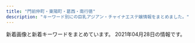 ```yaml
---
title: "門前仲町・東陽町・葛西・南行徳"
description: "キーワード別にの巨乳アジアン・チャイナエステ嬢情報をまとめました。"
---
```


新着画像と新着キーワードをまとめています。
2021年04月28日の情報です。

<DmmAffiliateIns />
<KeywordTable
  shops={
    [
    {
        "url": "http://www.bestlove.esjp.info/",
        "name": "Best Love",
        "station": "\u9580\u524d\u4ef2\u753a\u99c54\u756a\u53e3",
        "img_links": [
            "http://www.bestlove.esjp.info/images/m-top-right01.jpg",
            "http://www.bestlove.esjp.info/images/m-right.jpg",
            "http://www.bestlove.esjp.info/images/m-top-right04.jpg",
            "http://www.bestlove.esjp.info/images/call.png",
            "http://www.bestlove.esjp.info/images/m-top-right02.jpg",
            "http://www.bestlove.esjp.info/images/m-yejiao.jpg",
            "http://www.bestlove.esjp.info/files/001.jpg",
            "http://www.bestlove.esjp.info/files/003.jpg",
            "http://www.bestlove.esjp.info/images/m-head.jpg",
            "http://www.bestlove.esjp.info/photo_news/upimg/20664608653e38f8a6_0.jpg",
            "http://www.bestlove.esjp.info/photo_news/upimg/849236066c0874c4c8_0.jpg",
            "http://www.bestlove.esjp.info/images/m-left.jpg",
            "http://www.bestlove.esjp.info/images/m-top03.jpg",
            "http://www.bestlove.esjp.info/files/004.jpg",
            "http://www.bestlove.esjp.info/files/002.jpg",
            "http://www.bestlove.esjp.info/images/m-top02.jpg",
            "http://www.bestlove.esjp.info/images/top-left01.jpg",
            "http://www.bestlove.esjp.info/images/m-top-right03.jpg"
        ],
        "keywords": {
            "88": 2,
            "D": 6,
            "86": 2,
            "C": 2,
            "87": 4
        }
    },
    {
        "url": "https://chokoi.tyo.cm/",
        "keywords": {
            "88": 5,
            "E": 10,
            "83": 5,
            "86": 5,
            "85": 10,
            "87": 5,
            "C": 9,
            "D": 20
        },
        "station": "\u6728\u5834\u99c54b\u51fa\u53e3",
        "name": "Loves \u30e9\u30d0\u30fc\u30ba",
        "img_links": [
            "https://chokoi.tyo.cm/images/end.png",
            "https://chokoi.tyo.cm/images/sp_nav02.png",
            "https://chokoi.tyo.cm/images/link_nav06.jpg",
            "https://chokoi.tyo.cm/photos/sites/79/2021/04/2021040405151563.jpg",
            "https://chokoi.tyo.cm/photos/sites/79/2021/03/2021030906125613.jpg",
            "https://chokoi.tyo.cm/images/link_nav03.jpg",
            "https://chokoi.tyo.cm/images/top.png",
            "https://chokoi.tyo.cm/images/room2.jpg",
            "https://chokoi.tyo.cm/images/room4.jpg",
            "https://chokoi.tyo.cm/images/sp_top.jpg",
            "https://chokoi.tyo.cm/images/room3.jpg",
            "https://chokoi.tyo.cm/images/img_service01.jpg",
            "https://chokoi.tyo.cm/photos/sites/79/2021/04/2021040405151464.jpg",
            "https://chokoi.tyo.cm/images/sp_nav03.png",
            "https://chokoi.tyo.cm/images/img_service02.jpg",
            "https://chokoi.tyo.cm/images/card.png",
            "https://chokoi.tyo.cm/photos/sites/79/2021/03/2021030906125066.jpg",
            "https://chokoi.tyo.cm/images/link_nav05.jpg",
            "https://chokoi.tyo.cm/photos/sites/79/2021/03/2021030906125267.jpg",
            "https://chokoi.tyo.cm/images/link_nav02.jpg",
            "https://chokoi.tyo.cm/images/sp_end.jpg",
            "https://chokoi.tyo.cm/images/link_nav01.jpg",
            "https://chokoi.tyo.cm/photos/sites/79/2021/03/202103090612546.jpg",
            "https://chokoi.tyo.cm/images/sp_tit_staff.png",
            "https://chokoi.tyo.cm/images/sp_nav01.png",
            "https://chokoi.tyo.cm/images/room1.jpg",
            "https://chokoi.tyo.cm/images/sp_tit_news.png",
            "https://chokoi.tyo.cm/images/img_service03.jpg",
            "https://chokoi.tyo.cm/images/link_nav04.jpg",
            "https://chokoi.tyo.cm/photos/sites/79/2021/03/2021030906125324.jpg"
        ]
    },
    {
        "url": "http://wientry.work/",
        "station": "\u884c\u5fb3\u99c5",
        "name": "\u30e9\u30d6\u30ea\u30fc",
        "img_links": [
            "http://wientry.work/static/picture/nav-004.png",
            "http://wientry.work/static/picture/right.jpg",
            "http://wientry.work/static/picture/left.jpg",
            "http://wientry.work/uploads/210204/1-210204145321421.jpg",
            "http://wientry.work/static/picture/top003.jpg",
            "http://wientry.work/static/picture/nav-005.png",
            "http://wientry.work/static/picture/nav-003.png",
            "http://wientry.work/uploads/210204/1-2102041451144E.jpg",
            "http://wientry.work/static/picture/nav-001.png",
            "http://wientry.work/uploads/210204/1-2102041454259C.jpg",
            "http://wientry.work/static/picture/nav-006.png",
            "http://wientry.work/static/picture/nav-002.png",
            "http://wientry.work/static/picture/tel.png",
            "http://wientry.work/static/picture/top01.png"
        ],
        "keywords": {
            "85": 1,
            "C": 1,
            "D": 2,
            "88": 1,
            "84": 1
        }
    },
    {
        "station": "\u845b\u897f\u99c5\u897f\u53e3",
        "name": "\u98a8\u7e01",
        "keywords": {
            "C": 23,
            "85": 12,
            "87": 5,
            "86": 5,
            "D": 17,
            "88": 6,
            "E": 11
        },
        "img_links": [
            "http://fuen.iest.info/photos/sites/2/2020/07/2020072110520047.jpg",
            "http://fuen.iest.info/photos/sites/2/2020/07/2020072110520164.jpg",
            "http://fuen.iest.info/images/room2.jpg",
            "http://fuen.iest.info/images/themes/blue/r3.jpg",
            "http://fuen.iest.info/images/themes/blue/line.png",
            "http://fuen.iest.info/images/themes/blue/s_ranking.png",
            "http://fuen.iest.info/photos/sites/2/2020/07/2020072110515835.jpg",
            "http://fuen.iest.info/images/themes/blue/s_link.png",
            "http://fuen.iest.info/images/themes/blue/mobile.jpg",
            "http://fuen.iest.info/images/themes/blue/s_staff.png",
            "http://fuen.iest.info/photos/sites/2/2020/07/2020072110515940.jpg",
            "http://fuen.iest.info/images/themes/blue/s_zysx.png",
            "http://fuen.iest.info/images/room1.jpg",
            "http://fuen.iest.info/photos/sites/2/2018/12/2018121714525583.jpg",
            "http://fuen.iest.info/images/themes/blue/no1.png",
            "http://fuen.iest.info/images/themes/blue/s_news.png",
            "http://fuen.iest.info/images/themes/blue/s_newface.png",
            "http://fuen.iest.info/images/room3.jpg",
            "http://fuen.iest.info/photos/sites/2/2020/07/2020072110520042.jpg",
            "http://fuen.iest.info/images/themes/blue/s_pickup.png",
            "http://fuen.iest.info/images/room4.jpg",
            "http://fuen.iest.info/images/themes/blue/no2.png"
        ],
        "url": "http://fuen.iest.info/"
    },
    {
        "station": "\u9580\u524d\u4ef2\u753a\u99c52\u756a\u51fa\u53e3",
        "keywords": {},
        "name": "You And Me",
        "url": "http://youandme.jpest.net/",
        "img_links": [
            "http://youandme.jpest.net/uploads//sites/19/2020/09/g2-2.jpg",
            "http://youandme.jpest.net/uploads//sites/19/2020/09/r2.jpg",
            "http://youandme.jpest.net/uploads//sites/19/2020/09/g3-2.jpg",
            "http://youandme.jpest.net/uploads//sites/19/2020/09/mobile.jpg",
            "http://youandme.jpest.net/uploads//sites/19/2020/12/a1.jpg",
            "http://youandme.jpest.net/uploads//sites/19/2020/09/g5-1.jpg",
            "http://youandme.jpest.net/uploads//sites/19/2020/10/1.jpg",
            "http://youandme.jpest.net/uploads//sites/19/elementor/thumbs/g5-1-ovsa7s6s06i59zgm4bkysgtdltq5bskh4h6fo0z69o.jpg",
            "http://youandme.jpest.net/uploads//sites/19/elementor/thumbs/g3-2-ovtnoxj0herfda8sgqdu3i0ozso844lr0cceku1toc.jpg",
            "http://youandme.jpest.net/uploads//sites/19/2020/09/news.jpg",
            "http://youandme.jpest.net/uploads//sites/19/2020/09/s_staff.png",
            "http://youandme.jpest.net/uploads//sites/19/2020/09/r1.jpg",
            "http://youandme.jpest.net/uploads//sites/19/2020/09/top1-4.jpg",
            "http://youandme.jpest.net/uploads//sites/19/2020/12/a4.jpg",
            "http://youandme.jpest.net/uploads//sites/19/2020/09/r3.jpg",
            "http://youandme.jpest.net/uploads//sites/19/elementor/thumbs/g4-2-ovtnpx8vp44bmgswo5tnq907kfs68mjjt94utckv3w.jpg",
            "http://youandme.jpest.net/uploads//sites/19/2020/09/g4-2.jpg",
            "http://youandme.jpest.net/uploads//sites/19/2020/09/r4.jpg",
            "http://youandme.jpest.net/uploads//sites/19/2020/09/1.jpg",
            "http://youandme.jpest.net/uploads//sites/19/2020/12/a3.jpg",
            "http://youandme.jpest.net/uploads//sites/19/elementor/thumbs/1-own10vfe1hff8c8ts2x3c73w1gcky7tazd16hc9jek.jpg",
            "http://youandme.jpest.net/uploads//sites/19/2020/09/top-4.jpg",
            "http://youandme.jpest.net/uploads//sites/19/2021/02/g3.jpg",
            "http://youandme.jpest.net/uploads//sites/19/2021/04/g0.jpg",
            "http://youandme.jpest.net/uploads//sites/19/2020/12/a2.jpg",
            "http://youandme.jpest.net/uploads//sites/19/2020/09/pick.jpg",
            "http://youandme.jpest.net/uploads//sites/19/elementor/thumbs/g2-2-ovtno69oz7q40lcdvwlnl6wbrmekwwlj8lfbnt68os.jpg"
        ]
    },
    {
        "keywords": {
            "C": 16
        },
        "name": "Aegean Sea\u30fb\u30a8\u30fc\u30b2\u6d77",
        "station": "\u845b\u897f\u99c5\u4e2d\u592e\u53e3",
        "url": "http://est-lux.com/",
        "img_links": [
            "http://est-lux.com/staff/sakura/01.jpg",
            "http://est-lux.com/staff/rina/01mb.jpg",
            "http://est-lux.com/pic/campaign.png",
            "http://est-lux.com/staff/sakura/01mb.jpg",
            "http://est-lux.com/staff/momo/01mb.jpg",
            "http://est-lux.com/img/ttl_staff.png",
            "http://est-lux.com/staff/aya/01.jpg",
            "http://est-lux.com/staff/koko/01mb.jpg",
            "http://est-lux.com/staff/miharu/01.jpg",
            "http://est-lux.com/staff/miharu/01mb.jpg",
            "http://est-lux.com/img/ttl_mobile.png",
            "http://est-lux.com/staff/haruka/01.jpg",
            "http://est-lux.com/i/files/homeimg.jpg",
            "http://est-lux.com/staff/haruka/01mb.jpg",
            "http://est-lux.com/staff/rina/01.jpg",
            "http://est-lux.com/staff/momo/01.jpg",
            "http://est-lux.com/staff/aya/01mb.jpg",
            "http://est-lux.com/staff/koko/01.jpg",
            "http://est-lux.com/img/ttl_recbnr.png",
            "http://est-lux.com/pic/head.png",
            "http://est-lux.com/img/access/address.png"
        ]
    },
    {
        "url": "http://www.pussycat.esjoho.com/",
        "name": "Pussy Cat",
        "keywords": {
            "88": 12,
            "85": 25,
            "E": 6,
            "87": 26,
            "C": 45,
            "84": 7,
            "D": 72,
            "86": 46,
            "82": 7
        },
        "img_links": [
            "http://www.pussycat.esjoho.com/files/014-02.jpg",
            "http://www.pussycat.esjoho.com/files/039-03.jpg",
            "http://www.pussycat.esjoho.com/photo_news/upimg/588496059ae5e97040_0.jpg",
            "http://www.pussycat.esjoho.com/photo_news/upimg/904465b6c0c62502fb_0.jpg",
            "http://www.pussycat.esjoho.com/images/esthe3.jpg",
            "http://www.pussycat.esjoho.com/photo_news/upimg/646585db681550282a_0.jpg",
            "http://www.pussycat.esjoho.com/images/rsubt4.png",
            "http://www.pussycat.esjoho.com/images/rsubt5.png",
            "http://www.pussycat.esjoho.com/photo_news/upimg/267825fe2ffc12c39d_0.jpg",
            "http://www.pussycat.esjoho.com/files/015-02.jpg",
            "http://www.pussycat.esjoho.com/files/039-02.jpg",
            "http://www.pussycat.esjoho.com/images/rsubt7.png",
            "http://www.pussycat.esjoho.com/photo_news/upimg/194565b4308eccaf74_0.jpg",
            "http://www.pussycat.esjoho.com/files/014.jpg",
            "http://www.pussycat.esjoho.com/photo_news/upimg/796335c3324299839a_0.jpg",
            "http://www.pussycat.esjoho.com/photo_news/upimg/920375fd9d44baad7f_0.jpg",
            "http://www.pussycat.esjoho.com/files/017-02.jpg",
            "http://www.pussycat.esjoho.com/files/045-03.jpg",
            "http://www.pussycat.esjoho.com/images/b-online.png",
            "http://www.pussycat.esjoho.com/images/m2.jpg",
            "http://www.pussycat.esjoho.com/files/047-03.jpg",
            "http://www.pussycat.esjoho.com/images/slider-img002.jpg",
            "http://www.pussycat.esjoho.com/files/016-03.jpg",
            "http://www.pussycat.esjoho.com/files/017.jpg",
            "http://www.pussycat.esjoho.com/photo_news/upimg/510715f1e53af03bef_0.jpg",
            "http://www.pussycat.esjoho.com/photo_news/upimg/698295d75fbe2cd885_0.jpg",
            "http://www.pussycat.esjoho.com/images/m4.jpg",
            "http://www.pussycat.esjoho.com/files/022-03.jpg",
            "http://www.pussycat.esjoho.com/photo_news/upimg/228465ef03565baeb2_0.jpg",
            "http://www.pussycat.esjoho.com/photo_news/upimg/787045c8b54142c99d_0.jpg",
            "http://www.pussycat.esjoho.com/files/010-03.jpg",
            "http://www.pussycat.esjoho.com/photo_news/upimg/819355b87bfb3e4692_0.jpg",
            "http://www.pussycat.esjoho.com/photo_news/upimg/539325db2737770376_0.jpg",
            "http://www.pussycat.esjoho.com/files/011.jpg",
            "http://www.pussycat.esjoho.com/files/038-02.jpg",
            "http://www.pussycat.esjoho.com/files/038.jpg",
            "http://www.pussycat.esjoho.com/files/021.jpg",
            "http://www.pussycat.esjoho.com/images/tel2.png",
            "http://www.pussycat.esjoho.com/images/rsubt2.png",
            "http://www.pussycat.esjoho.com/files/018-02.jpg",
            "http://www.pussycat.esjoho.com/photo_news/upimg/793885bb1ce8539488_0.jpg",
            "http://www.pussycat.esjoho.com/photo_news/upimg/955745e5735b0ad897_1.jpg",
            "http://www.pussycat.esjoho.com/files/017-03.jpg",
            "http://www.pussycat.esjoho.com/photo_news/upimg/828135e4b6e272dcc3_0.jpg",
            "http://www.pussycat.esjoho.com/photo_news/upimg/50003604f11c6021a3_0.jpg",
            "http://www.pussycat.esjoho.com/files/042.jpg",
            "http://www.pussycat.esjoho.com/files/021-03.jpg",
            "http://www.pussycat.esjoho.com/images/m3.jpg",
            "http://www.pussycat.esjoho.com/files/028-02.jpg",
            "http://www.pussycat.esjoho.com/images/rsubt1.png",
            "http://www.pussycat.esjoho.com/files/015-03.jpg",
            "http://www.pussycat.esjoho.com/files/038-03.jpg",
            "http://www.pussycat.esjoho.com/files/039.jpg",
            "http://www.pussycat.esjoho.com/photo_news/upimg/831555c0f56a6077d2_0.jpg",
            "http://www.pussycat.esjoho.com/files/016.jpg",
            "http://www.pussycat.esjoho.com/photo_news/upimg/831555c0f56a6077d2_1.jpg",
            "http://www.pussycat.esjoho.com/files/013-02.jpg",
            "http://www.pussycat.esjoho.com/photo_news/upimg/440565e16a8a498ba0_0.jpg",
            "http://www.pussycat.esjoho.com/photo_news/upimg/442605d3f99cdb9471_0.jpg",
            "http://www.pussycat.esjoho.com/images/rsubt3.png",
            "http://www.pussycat.esjoho.com/files/042-03.jpg",
            "http://www.pussycat.esjoho.com/files/024-03.jpg",
            "http://www.pussycat.esjoho.com/files/041-03.jpg",
            "http://www.pussycat.esjoho.com/files/012-03.jpg",
            "http://www.pussycat.esjoho.com/photo_news/upimg/698175c8b541154864_0.jpg",
            "http://www.pussycat.esjoho.com/images/m1.jpg",
            "http://www.pussycat.esjoho.com/images/b-tel.png",
            "http://www.pussycat.esjoho.com/files/012.jpg",
            "http://www.pussycat.esjoho.com/files/010.jpg",
            "http://www.pussycat.esjoho.com/photo_news/upimg/20230606aa9f5b1af9_0.jpg",
            "http://www.pussycat.esjoho.com/files/024-02.jpg",
            "http://www.pussycat.esjoho.com/files/016-02.jpg",
            "http://www.pussycat.esjoho.com/photo_news/upimg/759985c3c5c332d36e_0.jpg",
            "http://www.pussycat.esjoho.com/files/011-02.jpg",
            "http://www.pussycat.esjoho.com/images/rsubt6.png",
            "http://www.pussycat.esjoho.com/files/045.jpg",
            "http://www.pussycat.esjoho.com/photo_news/upimg/890295b1f7ebb0b15a_1.jpg",
            "http://www.pussycat.esjoho.com/photo_news/upimg/764145ff82dd89bbf9_0.jpg",
            "http://www.pussycat.esjoho.com/files/024.jpg",
            "http://www.pussycat.esjoho.com/files/042-02.jpg",
            "http://www.pussycat.esjoho.com/images/esthe2.jpg",
            "http://www.pussycat.esjoho.com/images/esthe1.jpg",
            "http://www.pussycat.esjoho.com/files/012-02.jpg",
            "http://www.pussycat.esjoho.com/files/013.jpg",
            "http://www.pussycat.esjoho.com/images/slider-img001.jpg",
            "http://www.pussycat.esjoho.com/photo_news/upimg/739045f97e90e854d5_0.jpg",
            "http://www.pussycat.esjoho.com/files/045-02.jpg",
            "http://www.pussycat.esjoho.com/files/014-03.jpg",
            "http://www.pussycat.esjoho.com/photo_news/upimg/955745e5735b0ad897_0.jpg",
            "http://www.pussycat.esjoho.com/files/018-03.jpg",
            "http://www.pussycat.esjoho.com/photo_news/upimg/527315e31414915ded_0.jpg",
            "http://www.pussycat.esjoho.com/photo_news/upimg/943465c38225f78a78_0.jpg",
            "http://www.pussycat.esjoho.com/files/022.jpg",
            "http://www.pussycat.esjoho.com/files/041-02.jpg",
            "http://www.pussycat.esjoho.com/files/013-03.jpg",
            "http://www.pussycat.esjoho.com/photo_news/upimg/556035b3207e240b54_0.jpg",
            "http://www.pussycat.esjoho.com/files/018.jpg",
            "http://www.pussycat.esjoho.com/files/047-02.jpg",
            "http://www.pussycat.esjoho.com/files/041.jpg",
            "http://www.pussycat.esjoho.com/files/015.jpg",
            "http://www.pussycat.esjoho.com/photo_news/upimg/312165e12adadc0638_0.jpg",
            "http://www.pussycat.esjoho.com/photo_news/upimg/527315e31414915ded_1.jpg",
            "http://www.pussycat.esjoho.com/photo_news/upimg/924275fc7211843872_0.jpg",
            "http://www.pussycat.esjoho.com/files/022-02.jpg",
            "http://www.pussycat.esjoho.com/images/m6.jpg",
            "http://www.pussycat.esjoho.com/files/047.jpg",
            "http://www.pussycat.esjoho.com/photo_news/upimg/810955b1a46afe8052_0.jpg",
            "http://www.pussycat.esjoho.com/photo_news/upimg/738215f5076539165d_0.jpg",
            "http://www.pussycat.esjoho.com/photo_news/upimg/287875b8345a0f195d_0.jpg",
            "http://www.pussycat.esjoho.com/photo_news/upimg/336315ba0d3aaaff3b_0.jpg",
            "http://www.pussycat.esjoho.com/files/010-02.jpg",
            "http://www.pussycat.esjoho.com/photo_news/upimg/877905d08471b23032_0.jpg",
            "http://www.pussycat.esjoho.com/photo_news/upimg/267825fe2ffc12c39d_1.jpg",
            "http://www.pussycat.esjoho.com/files/028.jpg",
            "http://www.pussycat.esjoho.com/files/028-03.jpg",
            "http://www.pussycat.esjoho.com/files/021-02.jpg",
            "http://www.pussycat.esjoho.com/files/011-03.jpg"
        ],
        "station": "\u884c\u5fb3\u99c5"
    },
    {
        "name": "\u30b3\u30b3\u30a2",
        "keywords": {
            "D": 4,
            "85": 2,
            "86": 7,
            "E": 3,
            "C": 2
        },
        "img_links": [
            "http://aphrodite-est.xyz/img/stt.jpg",
            "http://aphrodite-est.xyz/img/nav-004.png",
            "http://aphrodite-est.xyz/img/cg09.png",
            "http://aphrodite-est.xyz/img/cg03.png",
            "http://aphrodite-est.xyz/img/nav-005.png",
            "http://aphrodite-est.xyz/img/cg01.png",
            "http://aphrodite-est.xyz/img/top01.png",
            "http://aphrodite-est.xyz/img/cg06.png",
            "http://aphrodite-est.xyz/img/nav-003.png",
            "http://aphrodite-est.xyz/img/nav-002.png",
            "http://aphrodite-est.xyz/img/nav-001.png",
            "http://aphrodite-est.xyz/img/cg02.png",
            "http://aphrodite-est.xyz/img/cg05.png",
            "http://aphrodite-est.xyz/img/cg07.png",
            "http://aphrodite-est.xyz/img/cg04.png",
            "http://aphrodite-est.xyz/img/cg08.png",
            "http://aphrodite-est.xyz/img/stb.jpg",
            "http://aphrodite-est.xyz/img/no.png",
            "http://aphrodite-est.xyz/img/nav-006.png",
            "http://aphrodite-est.xyz/img/tel.png"
        ],
        "url": "http://aphrodite-est.xyz/",
        "station": "\u884c\u5fb3\u99c5\u5357\u53e3"
    },
    {
        "img_links": [
            "http://arm-salon.com/staff/yuna/01.jpg",
            "http://arm-salon.com/staff/sizuka/01mb.jpg",
            "http://arm-salon.com/staff/kana/01mb.jpg",
            "http://arm-salon.com/staff/hana/01.jpg",
            "http://arm-salon.com/img/ttl_staff.png",
            "http://arm-salon.com/img/att.png",
            "http://arm-salon.com/staff/kana/01.jpg",
            "http://arm-salon.com/staff/momo/01.jpg",
            "http://arm-salon.com/staff/nene/01mb.jpg",
            "http://arm-salon.com/i/files/homeimg.jpg",
            "http://arm-salon.com/staff/momo/01mb.jpg",
            "http://arm-salon.com/pic/top.png",
            "http://arm-salon.com/staff/mika/01mb.jpg",
            "http://arm-salon.com/pic/head.png",
            "http://arm-salon.com/staff/yuna/01mb.jpg",
            "http://arm-salon.com/staff/sizuka/01.jpg",
            "http://arm-salon.com/staff/mika/01.jpg",
            "http://arm-salon.com/img/ttl_mobile.png",
            "http://arm-salon.com/staff/nene/01.jpg",
            "http://arm-salon.com/staff/hana/01mb.jpg"
        ],
        "url": "http://arm-salon.com/",
        "station": "\u897f\u845b\u897f\u99c5\u5317\u53e3",
        "name": "\u68ee\u306e\u5bb6",
        "keywords": {
            "C": 16
        }
    },
    {
        "img_links": [
            "http://www.yeraisha.esjp.info/photo_news/upimg/103916020c5436cbc3_1.jpg",
            "http://www.yeraisha.esjp.info/files/015-02.jpg",
            "http://www.yeraisha.esjp.info/files/001-03.jpg",
            "http://www.yeraisha.esjp.info/files/002-03.jpg",
            "http://www.yeraisha.esjp.info/files/016.jpg",
            "http://www.yeraisha.esjp.info/images/call.png",
            "http://www.yeraisha.esjp.info/files/002.jpg",
            "http://www.yeraisha.esjp.info/photo_news/upimg/96590602a02528f39e_1.jpg",
            "http://www.yeraisha.esjp.info/photo_news/upimg/569645ff576e68a2f9_1.jpg",
            "http://www.yeraisha.esjp.info/files/010.jpg",
            "http://www.yeraisha.esjp.info/files/007.jpg",
            "http://www.yeraisha.esjp.info/photo_news/upimg/287876012472ea7f2e_1.jpg",
            "http://www.yeraisha.esjp.info/files/007-03.jpg",
            "http://www.yeraisha.esjp.info/files/002-02.jpg",
            "http://www.yeraisha.esjp.info/files/001-02.jpg",
            "http://www.yeraisha.esjp.info/files/003-02.jpg",
            "http://www.yeraisha.esjp.info/files/001.jpg",
            "http://www.yeraisha.esjp.info/files/011.jpg",
            "http://www.yeraisha.esjp.info/files/011-03.jpg",
            "http://www.yeraisha.esjp.info/files/011-02.jpg",
            "http://www.yeraisha.esjp.info/files/003.jpg",
            "http://www.yeraisha.esjp.info/images/foot01.jpg",
            "http://www.yeraisha.esjp.info/files/015.jpg",
            "http://www.yeraisha.esjp.info/photo_news/upimg/470435fe983ea66714_0.jpg",
            "http://www.yeraisha.esjp.info/files/016-02.jpg",
            "http://www.yeraisha.esjp.info/files/010-02.jpg",
            "http://www.yeraisha.esjp.info/files/016-03.jpg",
            "http://www.yeraisha.esjp.info/photo_news/upimg/287805fc9ed3c6dfd5_0.jpg",
            "http://www.yeraisha.esjp.info/photo_news/upimg/657035f9ba51dd5f6b_0.jpg",
            "http://www.yeraisha.esjp.info/images/m-top003.jpg",
            "http://www.yeraisha.esjp.info/files/015-03.jpg",
            "http://www.yeraisha.esjp.info/photo_news/upimg/541995f8e7a123b0df_0.jpg",
            "http://www.yeraisha.esjp.info/images/m-top004.jpg",
            "http://www.yeraisha.esjp.info/photo_news/upimg/235456066b19e7057b_0.jpg",
            "http://www.yeraisha.esjp.info/files/003-03.jpg",
            "http://www.yeraisha.esjp.info/photo_news/upimg/103916020c5436cbc3_0.jpg",
            "http://www.yeraisha.esjp.info/files/014.jpg",
            "http://www.yeraisha.esjp.info/files/014-02.jpg",
            "http://www.yeraisha.esjp.info/photo_news/upimg/541995f8e7a123b0df_1.jpg",
            "http://www.yeraisha.esjp.info/photo_news/upimg/708855fa23e7b29bc6_1.jpg",
            "http://www.yeraisha.esjp.info/files/014-03.jpg",
            "http://www.yeraisha.esjp.info/files/007-02.jpg",
            "http://www.yeraisha.esjp.info/images/m-head01.jpg",
            "http://www.yeraisha.esjp.info/files/010-03.jpg"
        ],
        "name": "\u591c\u6765\u9999",
        "station": "\u9580\u524d\u4ef2\u753a\u99c51\u756a\u51fa\u53e3",
        "url": "http://www.yeraisha.esjp.info/",
        "keywords": {
            "87": 6,
            "86": 10,
            "D": 12,
            "C": 4,
            "88": 2
        }
    },
    {
        "url": "http://k-este.info/",
        "keywords": {},
        "station": "\u897f\u845b\u897f\u99c5\u5317\u53e3",
        "name": "\u30b9\u30a4\u30fc\u30c8\u30cf\u30fc\u30c8",
        "img_links": []
    },
    {
        "keywords": {
            "C": 7
        },
        "url": "http://www.rakulax.jp/",
        "station": "\u9580\u524d\u4ef2\u753a\u99c52\u756a\u51fa\u53e3",
        "name": "\u697d\u697d",
        "img_links": [
            "http://www.rakulax.jp/images/g0.jpg",
            "http://www.rakulax.jp/images/r5.jpg",
            "http://www.rakulax.jp/images/g2.jpg",
            "http://www.rakulax.jp/images/newface_tit.jpg",
            "http://www.rakulax.jp/images/g001.jpg",
            "http://www.rakulax.jp/images/therapist_tit.jpg",
            "http://www.rakulax.jp/images/r1.jpg",
            "http://www.rakulax.jp/images/r4.jpg",
            "http://www.rakulax.jp/images/g1.jpg",
            "http://www.rakulax.jp/images/g4.jpg",
            "http://www.rakulax.jp/images/r6.jpg",
            "http://www.rakulax.jp/images/mobile.jpg",
            "http://www.rakulax.jp/images/r2.jpg",
            "http://www.rakulax.jp/images/top.jpg",
            "http://www.rakulax.jp/images/r3.jpg"
        ]
    },
    {
        "keywords": {},
        "name": "\u7f8e",
        "station": "\u884c\u5fb3\u99c5",
        "url": "http://hi-msg.com/mi/",
        "img_links": [
            "http://hi-msg.com/mi/img/p-3.jpg",
            "http://hi-msg.com/mi/img/botton.jpg",
            "http://hi-msg.com/mi/img/p-5.jpg",
            "http://hi-msg.com/mi/img/p-10.jpg",
            "http://hi-msg.com/mi/img/p-9.jpg",
            "http://hi-msg.com/mi/img/p-6.jpg",
            "http://hi-msg.com/mi/img/p-7.jpg",
            "http://hi-msg.com/mi/img/no.png",
            "http://hi-msg.com/mi/img/p-1.jpg",
            "http://hi-msg.com/mi/img/fla-1.jpg",
            "http://hi-msg.com/mi/img/p-2.jpg",
            "http://hi-msg.com/mi/img/p-4.jpg",
            "http://hi-msg.com/mi/img/p-8.jpg",
            "http://hi-msg.com/mi/img/osirase_t.jpg",
            "http://hi-msg.com/mi/img/fla.jpg",
            "http://hi-msg.com/mi/img/p-00.jpg",
            "http://hi-msg.com/mi/img/staff-list-top.jpg"
        ]
    },
    {
        "keywords": {
            "\u4e73": 1,
            "\u5de8\u4e73": 1,
            "83": 8,
            "E": 16,
            "84": 12,
            "90": 4,
            "88": 12,
            "86": 8,
            "C": 16,
            "D": 8
        },
        "url": "https://es-venus.xyz/",
        "station": "\u9580\u524d\u4ef2\u753a\u99c52\u756a\u53e3",
        "img_links": [
            "https://es-venus.xyz/img/top/nav_07.jpg",
            "https://es-venus.xyz/img/top/nav_05.jpg",
            "https://es-venus.xyz/img/st/st_natsu.jpg",
            "https://es-venus.xyz/img/top/pic-12.jpg",
            "https://es-venus.xyz/img/st/st_shizuka1.jpg",
            "https://es-venus.xyz/img/st/st_yaya3.jpg",
            "https://es-venus.xyz/img/top/nav_04.jpg",
            "https://es-venus.xyz/img/st/st_runa.jpg",
            "https://es-venus.xyz/img/system/campaign10.jpg",
            "https://es-venus.xyz/img/st/st_yaya.jpg",
            "https://es-venus.xyz/img/st/st_emi1.jpg",
            "https://es-venus.xyz/img/top/pic-1.png",
            "https://es-venus.xyz/img/top/nav_03.jpg",
            "https://es-venus.xyz/img/top/pic-11.jpg",
            "https://es-venus.xyz/img/st/st_yuyu.jpg",
            "https://es-venus.xyz/img/top/nav_09.jpg",
            "https://es-venus.xyz/img/st/st_misaki.jpg",
            "https://es-venus.xyz/img/top/nav_06.jpg",
            "https://es-venus.xyz/img/top/mobile.jpg",
            "https://es-venus.xyz/img/st/st_mimi.jpg",
            "https://es-venus.xyz/img/st/st_hina.jpg",
            "https://es-venus.xyz/img/st/st_yaya2.jpg",
            "https://es-venus.xyz/img/st/st_.jpg",
            "https://es-venus.xyz/img/st/st_nanami.jpg",
            "https://es-venus.xyz/img/st/st_yumi.jpg"
        ],
        "name": "Love Love -\u30e9\u30d6\u30e9\u30d6-"
    },
    {
        "url": "http://treat-relax.com/",
        "img_links": [
            "http://treat-relax.com/staff/ai/01.jpg",
            "http://treat-relax.com/css/nav/nav-003.jpg",
            "http://treat-relax.com/css/nav/nav-006.jpg",
            "http://treat-relax.com/css/staff/new.jpg",
            "http://treat-relax.com/css/top-left0001.jpg",
            "http://treat-relax.com/staff/nana/01.jpg",
            "http://treat-relax.com/staff/rumi/01.jpg",
            "http://treat-relax.com/css/nav/nav-004.jpg",
            "http://treat-relax.com/staff/ami/01.jpg",
            "http://treat-relax.com/css/nav/nav-005.jpg",
            "http://treat-relax.com/css/nav/nav-002.jpg",
            "http://treat-relax.com/staff/anna/01.jpg",
            "http://treat-relax.com/css/staff/up.jpg",
            "http://treat-relax.com/staff/ami/02.jpg",
            "http://treat-relax.com/staff/mei/01.jpg",
            "http://treat-relax.com/staff/koko/02.jpg",
            "http://treat-relax.com/staff/anna/02.jpg",
            "http://treat-relax.com/css/nav/nav-001.jpg",
            "http://treat-relax.com/css/top-left02.jpg",
            "http://treat-relax.com/staff/mei/02.jpg",
            "http://treat-relax.com/css/tel01.png",
            "http://treat-relax.com/staff/haru/01.jpg",
            "http://treat-relax.com/staff/koko/01.jpg",
            "http://treat-relax.com/css/top02.jpg"
        ],
        "name": "\u5929\u4f7f\u306e\u5922",
        "station": "\u897f\u845b\u897f\u99c5\u5357\u53e3",
        "keywords": {}
    },
    {
        "name": "\u5973\u306e\u9999\u308a",
        "station": "\u6d66\u5b89\u99c5\u5357\u53e3",
        "url": "http://www.onnanokaori.mensest.com/",
        "keywords": {
            "D": 8,
            "86": 2,
            "87": 6
        },
        "img_links": [
            "http://www.onnanokaori.mensest.com/images/call.png",
            "http://www.onnanokaori.mensest.com/files/003.jpg",
            "http://www.onnanokaori.mensest.com/files/005.jpg",
            "http://www.onnanokaori.mensest.com/files/001.jpg",
            "http://www.onnanokaori.mensest.com/images/foot01.jpg",
            "http://www.onnanokaori.mensest.com/files/002.jpg",
            "http://www.onnanokaori.mensest.com/images/m-head01.jpg",
            "http://www.onnanokaori.mensest.com/images/m-top003.jpg"
        ]
    },
    {
        "name": "CUTE GIRLS",
        "keywords": {},
        "station": "\u897f\u845b\u897f\u99c5\u5357\u53e3",
        "url": "https://cg.uouono.com/",
        "img_links": []
    },
    {
        "img_links": [
            "http://wink.ies.fun/images/s_staff.png",
            "http://wink.ies.fun/photos/sites/20/2018/07/2018070207212392.jpg",
            "http://wink.ies.fun/photos/sites/20/2018/11/2018112017095744.jpg",
            "http://wink.ies.fun/photos/sites/20/2018/09/201809080528318.jpg",
            "http://wink.ies.fun/photos/sites/20/2019/06/2019061915435918.jpg",
            "http://wink.ies.fun/photos/sites/20/2018/08/2018080306110738.jpg",
            "http://wink.ies.fun/images/face.jpg",
            "http://wink.ies.fun/photos/sites/20/2018/11/2018111613252721.jpg",
            "http://wink.ies.fun/photos/sites/20/2019/04/2019041515591316.jpg",
            "http://wink.ies.fun/photos/sites/20/2018/10/2018102919483490.jpg",
            "http://wink.ies.fun/photos/sites/20/2019/08/2019080917523771.jpg",
            "http://wink.ies.fun/photos/sites/20/2018/06/2018062606300362.jpg",
            "http://wink.ies.fun/photos/sites/20/2020/09/2020092116271233.jpg",
            "http://wink.ies.fun/photos/sites/20/2020/10/2020100316205587.jpg",
            "http://wink.ies.fun/photos/sites/20/2018/08/201808170855313.jpg",
            "http://wink.ies.fun/photos/sites/20/2018/06/2018062405332467.jpg",
            "http://wink.ies.fun/photos/sites/20/2019/02/2019022617373011.jpg",
            "http://wink.ies.fun/photos/sites/20/2018/06/2018062405332458.jpg",
            "http://wink.ies.fun/photos/sites/20/2018/07/2018070107524796.jpg",
            "http://wink.ies.fun/images/top.jpg",
            "http://wink.ies.fun/photos/sites/20/2020/11/202011101651087.jpg",
            "http://wink.ies.fun/images/pick.jpg",
            "http://wink.ies.fun/images/mobile.jpg",
            "http://wink.ies.fun/photos/sites/20/2019/11/201911040423088.jpg",
            "http://wink.ies.fun/photos/sites/20/2020/11/202011061146424.jpg",
            "http://wink.ies.fun/photos/sites/20/2018/08/2018080301152319.jpg",
            "http://wink.ies.fun/images/line.jpg"
        ],
        "name": "\u30a6\u30a3\u30f3\u30af",
        "station": "\u884c\u5fb3\u99c5\u5357\u53e3",
        "keywords": {
            "87": 180,
            "83": 20,
            "84": 40,
            "86": 140,
            "D": 240,
            "88": 20,
            "E": 60,
            "F": 20,
            "85": 20,
            "C": 100
        },
        "url": "http://wink.ies.fun/"
    },
    {
        "url": "http://www.styleone.cf/sk/",
        "station": "\u845b\u897f\u99c5\u5357\u53e3",
        "img_links": [
            "http://www.styleone.cf/sk/wp-content/themes/800/images/end.jpg",
            "http://www.styleone.cf/sk/room/images/room4.jpg",
            "http://www.styleone.cf/sk/wp-content/themes/800/picture/girl.png",
            "http://www.styleone.cf/sk/wp-content/themes/800/picture/rb.png",
            "http://www.styleone.cf/sk/wp-content/themes/800/picture/pic_girl02.jpg",
            "http://www.styleone.cf/sk/room/images/room1.jpg",
            "http://www.styleone.cf/sk/wp-content/themes/800/picture/pic_girl01.jpg",
            "http://www.styleone.cf/sk/wp-content/themes/800/picture/bg_comend.jpg",
            "http://www.styleone.cf/sk/wp-content/themes/800/images/bg_comend.jpg",
            "http://www.styleone.cf/sk/wp-content/themes/800/picture/tit_news.png",
            "http://www.styleone.cf/sk/room/images/room2.jpg",
            "http://www.styleone.cf/sk/wp-content/themes/800/picture/border-bottom.png",
            "http://www.styleone.cf/sk/wp-content/themes/800/picture/end.jpg",
            "http://www.styleone.cf/sk/wp-content/themes/800/picture/side_mobile.png",
            "http://www.styleone.cf/sk/wp-content/themes/800/picture/pic_girl03.jpg",
            "http://www.styleone.cf/sk/wp-content/themes/800/images/border-bottom.png",
            "http://www.styleone.cf/sk/wp-content/themes/800/picture/top.png",
            "http://www.styleone.cf/sk/wp-content/themes/800/picture/tit_staff.jpg",
            "http://www.styleone.cf/sk/wp-content/themes/800/picture/tit_pick.jpg",
            "http://www.styleone.cf/sk/wp-content/themes/800/picture/lb.png",
            "http://www.styleone.cf/sk/room/images/room3.jpg",
            "http://www.styleone.cf/sk/wp-content/themes/800/picture/pic_girl04.jpg"
        ],
        "keywords": {
            "90": 1,
            "C": 9,
            "89": 1,
            "88": 1,
            "87": 1
        },
        "name": "\u723d\u5065"
    },
    {
        "station": "\u7be0\u5d0e\u99c5\u5317\u53e3",
        "keywords": {},
        "name": "Shamballa\uff5e\u30b7\u30e3\u30f3\u30d0\u30e9",
        "img_links": [],
        "url": "http://hi-msg.com/shamballa/"
    },
    {
        "url": "https://lovelove.ests.jp/",
        "station": "\u845b\u897f\u99c5\u5730\u4e0b\u9244\u535a\u7269\u9928\u53e3",
        "keywords": {
            "C": 12,
            "D": 27,
            "87": 3,
            "86": 12,
            "85": 12
        },
        "img_links": [
            "https://lovelove.ests.jp/photos/sites/54/2021/04/2021040118264097.jpg",
            "https://lovelove.ests.jp/images/themes/pink/no1.png",
            "https://lovelove.ests.jp/images/themes/pink/s_news.png",
            "https://lovelove.ests.jp/photos/sites/54/2021/03/2021033018462548.jpg",
            "https://lovelove.ests.jp/images/room2.jpg",
            "https://lovelove.ests.jp/photos/sites/54/2021/04/2021042813323398.jpg",
            "https://lovelove.ests.jp/photos/sites/54/2021/04/2021040311415296.jpg",
            "https://lovelove.ests.jp/images/room3.jpg",
            "https://lovelove.ests.jp/photos/sites/54/2021/03/2021033018462349.jpg",
            "https://lovelove.ests.jp/images/themes/pink/s_ranking.png",
            "https://lovelove.ests.jp/images/room1.jpg",
            "https://lovelove.ests.jp/images/themes/pink/s_link.png",
            "https://lovelove.ests.jp/photos/sites/54/2021/03/2021033018473374.jpg",
            "https://lovelove.ests.jp/images/room4.jpg",
            "https://lovelove.ests.jp/images/themes/pink/s_pickup.png",
            "https://lovelove.ests.jp/images/themes/pink/line.png",
            "https://lovelove.ests.jp/images/themes/pink/s_newface.png",
            "https://lovelove.ests.jp/images/themes/pink/r3.jpg",
            "https://lovelove.ests.jp/images/themes/pink/mobile.jpg",
            "https://lovelove.ests.jp/photos/sites/54/2021/04/2021042813323398-600x800.jpg",
            "https://lovelove.ests.jp/images/themes/pink/s_staff.png",
            "https://lovelove.ests.jp/images/themes/pink/no2.png",
            "https://lovelove.ests.jp/photos/sites/54/2021/03/2021033018462288.jpg"
        ],
        "name": "LOVE LOVE"
    },
    {
        "url": "http://sakura-est.xyz/",
        "name": "\u685c",
        "keywords": {
            "C": 11
        },
        "station": "\u897f\u845b\u897f\u99c5\u5357\u53e3",
        "img_links": [
            "http://eskk.sakura-est.xyz/uploads//g5-225x300.jpg",
            "http://sakura-est.xyz/images/r01.jpg",
            "http://sakura-est.xyz/images/tite-staff.png",
            "http://sakura-est.xyz/images/r03.jpg",
            "http://sakura-est.xyz/images/g0.jpg",
            "http://sakura-est.xyz/images/gat.png",
            "http://eskk.sakura-est.xyz/uploads//g1-225x300.jpg",
            "http://sakura-est.xyz/images/mobile.png",
            "http://sakura-est.xyz/images/pickt.png",
            "http://sakura-est.xyz/images/r04.jpg",
            "http://eskk.sakura-est.xyz/uploads//g2-225x300.jpg",
            "http://sakura-est.xyz/images/newt.png",
            "http://eskk.sakura-est.xyz/uploads//g4.jpg",
            "http://sakura-est.xyz/images/r02.jpg"
        ]
    },
    {
        "keywords": {
            "C": 16,
            "E": 1,
            "F": 2
        },
        "station": "\u897f\u845b\u897f\u99c5\u5317\u53e3",
        "img_links": [
            "https://static.wixstatic.com/media/1789f4_924b58ab79154b06a9cf2728f83f9e16~mv2.jpg",
            "https://static.wixstatic.com/media/96d791_a6a8b8544ec34c5a8f5c58828e8b0a0f~mv2.jpg",
            "https://static.wixstatic.com/media/1789f4_08db416164264cc2afaf7ab008798109~mv2.jpg",
            "https://static.wixstatic.com/media/1789f4_e7a10f40611c4d518ceb402a4b8e6483~mv2.jpg",
            "https://static.wixstatic.com/media/1789f4_eb4dabafdee7459289bbfd43f6719052~mv2.jpg",
            "https://static.wixstatic.com/media/96d791_9531b0b1bbfc427f8c9fc93875698f78~mv2.jpg",
            "https://static.wixstatic.com/media/1789f4_b5b09432f43e4c789cf70ea4c2bcb8b4~mv2.jpg",
            "https://static.wixstatic.com/media/1789f4_c6233abd4113483aa0a2bc9c149301de~mv2.jpg",
            "https://static.wixstatic.com/media/1789f4_3504477e9be446b48c38be0412c03b71~mv2.jpg",
            "https://static.wixstatic.com/media/96d791_5d55c113359a4a188f4a12da11153d08~mv2.png",
            "https://static.wixstatic.com/media/1789f4_9ce844cd1f0346ba9986da7e247737c1~mv2.jpg",
            "https://static.wixstatic.com/media/96d791_319c152db4f64ca4ae7aaf3dfaa2e545~mv2.jpg",
            "https://static.wixstatic.com/media/96d791_9f250e4c7aed463b8cc303d40b6fdc85~mv2.jpg",
            "https://static.wixstatic.com/media/1789f4_87b201f67c6e4c62af73fb844a14de81~mv2.jpg",
            "https://static.wixstatic.com/media/96d791_1c10b3e5806b434e9674af60ef5ee259~mv2.jpg",
            "https://static.wixstatic.com/media/1789f4_e147280e483f42899e4b3d5e7caf92f1~mv2.jpg",
            "https://static.wixstatic.com/media/96d791_859f31dba3184d118e9eed6302e18ea1~mv2.jpg",
            "https://static.wixstatic.com/media/96d791_9f931b4f1aa848f686c4852fb4de0023~mv2.jpg",
            "https://static.wixstatic.com/media/96d791_817955bbd13f4a11abc0c6ddfbac0f82~mv2.jpg",
            "https://static.wixstatic.com/media/96d791_f28a0b63f0e242c58274b246ca243806~mv2.png",
            "https://static.wixstatic.com/media/96d791_909be609618b462998825515bd1ecfea~mv2.jpg",
            "https://static.wixstatic.com/media/96d791_6ff48fcff4404e948713a278d6fba4aa~mv2.jpg",
            "https://static.wixstatic.com/media/96d791_1be596dd7f23490b9b0e704178290531~mv2.jpg",
            "https://static.wixstatic.com/media/96d791_777d95134fdd4e6f8fa4a6835974a07e~mv2.jpg",
            "https://static.wixstatic.com/media/1789f4_bb09d038921944c0a6aeab64006a7e13~mv2.jpg",
            "https://static.wixstatic.com/media/96d791_b9f10a69e3814caf9ca0fd108e450bfa~mv2.jpg",
            "https://static.wixstatic.com/media/1789f4_37c5ad5eac7c435bbf6465cef4458a93~mv2.jpg",
            "https://static.wixstatic.com/media/96d791_43e018dca22747c2b765d8aa6bb4730d~mv2.jpg",
            "https://static.wixstatic.com/media/a896d9_bbced4ca1ed240d9976a39bd584760ec.png",
            "https://static.wixstatic.com/media/1789f4_2fbb8d30cbfd49d58924ba8e468ef7f5~mv2.jpg",
            "https://static.wixstatic.com/media/1789f4_4191522c42df4c19a40f7066cc6e288b~mv2.jpg",
            "https://static.wixstatic.com/media/1789f4_ebfc2b7cf8e0414cb8f047fc113b8a0f~mv2.jpg",
            "https://static.wixstatic.com/media/96d791_e28a35375184419e9585c2b4e12ac83e~mv2.jpg",
            "https://static.wixstatic.com/media/1789f4_6339548d722e42cd9cb0bba2e089a878~mv2.jpg",
            "https://static.wixstatic.com/media/1789f4_1146068564354e1a8a4e7edc727710ae~mv2.jpg",
            "https://static.wixstatic.com/media/1789f4_4944d99558644db29800079770c4728f~mv2.jpg",
            "https://static.wixstatic.com/media/96d791_3eb6f202b7134ca182380be13a2eceec~mv2.png",
            "https://static.wixstatic.com/media/a896d9_02f0ebb1776e442eae0ce11dffc92d24.png"
        ],
        "url": "https://www.es-mensesthe.info/",
        "name": "\u30ef\u30f3\u30c0\u30fc\u30e9\u30f3\u30c9"
    },
    {
        "name": "Lucky",
        "url": "http://rlx-aroma.com/",
        "keywords": {
            "C": 33
        },
        "img_links": [
            "http://rlx-aroma.com/staff/ami/01.jpg",
            "http://rlx-aroma.com/staff/mei/01mb.jpg",
            "http://rlx-aroma.com/staff/koko/02.jpg",
            "http://rlx-aroma.com/staff/mirai/02.jpg",
            "http://rlx-aroma.com/staff/hina/03.jpg",
            "http://rlx-aroma.com/staff/sizuka/01mb.jpg",
            "http://rlx-aroma.com/staff/hina/01mb.jpg",
            "http://rlx-aroma.com/staff/momo/01mb.jpg",
            "http://rlx-aroma.com/img/backbtn.png",
            "http://rlx-aroma.com/staff/emi/02.jpg",
            "http://rlx-aroma.com/staff/haru/01mb.jpg",
            "http://rlx-aroma.com/staff/emi/01.jpg",
            "http://rlx-aroma.com/img/detailbback.png",
            "http://rlx-aroma.com/staff/yuriya/01mb.jpg",
            "http://rlx-aroma.com/i/files/homeimg.jpg",
            "http://rlx-aroma.com/staff/ai/01.jpg",
            "http://rlx-aroma.com/img/access/roaddm.png",
            "http://rlx-aroma.com/staff/haru/01.jpg",
            "http://rlx-aroma.com/staff/ayaka/01.jpg",
            "http://rlx-aroma.com/staff/momo/01.jpg",
            "http://rlx-aroma.com/staff/mirai/01.jpg",
            "http://rlx-aroma.com/img/profsub2.png",
            "http://rlx-aroma.com/staff/lala/02.jpg",
            "http://rlx-aroma.com/img/access/road1.jpg",
            "http://rlx-aroma.com/staff/ruru/01.jpg",
            "http://rlx-aroma.com/staff/yuyu/02.jpg",
            "http://rlx-aroma.com/staff/yoko/01mb.jpg",
            "http://rlx-aroma.com/img/frameb.png",
            "http://rlx-aroma.com/staff/hina/01.jpg",
            "http://rlx-aroma.com/staff/yuriya/01.jpg",
            "http://rlx-aroma.com/img/ttl_rec.png",
            "http://rlx-aroma.com/staff/happy/02.jpg",
            "http://rlx-aroma.com/img/profsub1btm.png",
            "http://rlx-aroma.com/staff/megumi/01mb.jpg",
            "http://rlx-aroma.com/staff/mirai/01mb.jpg",
            "http://rlx-aroma.com/staff/lala/01mb.jpg",
            "http://rlx-aroma.com/staff/koko/01.jpg",
            "http://rlx-aroma.com/img/ttl_mobile.png",
            "http://rlx-aroma.com/staff/lala/01.jpg",
            "http://rlx-aroma.com/staff/sachiko/02.jpg",
            "http://rlx-aroma.com/staff/mei/02.jpg",
            "http://rlx-aroma.com/staff/yuriya/02.jpg",
            "http://rlx-aroma.com/staff/kiki/01.jpg",
            "http://rlx-aroma.com/staff/megumi/01.jpg",
            "http://rlx-aroma.com/staff/kiki/02.jpg",
            "http://rlx-aroma.com/staff/yoko/01.jpg",
            "http://rlx-aroma.com/staff/emi/01mb.jpg",
            "http://rlx-aroma.com/staff/kaori/01.jpg",
            "http://rlx-aroma.com/staff/sizuka/02.jpg",
            "http://rlx-aroma.com/staff/yuyu/01mb.jpg",
            "http://rlx-aroma.com/staff/ami/01mb.jpg",
            "http://rlx-aroma.com/img/ttl_tnew.png",
            "http://rlx-aroma.com/staff/moe/01.jpg",
            "http://rlx-aroma.com/img/access/road3.jpg",
            "http://rlx-aroma.com/staff/hitomi/02.jpg",
            "http://rlx-aroma.com/staff/koko/01mb.jpg",
            "http://rlx-aroma.com/staff/happy/01mb.jpg",
            "http://rlx-aroma.com/staff/hina/02.jpg",
            "http://rlx-aroma.com/staff/ruru/02.jpg",
            "http://rlx-aroma.com/staff/hitomi/01.jpg",
            "http://rlx-aroma.com/staff/ayaka/02.jpg",
            "http://rlx-aroma.com/staff/ai/01mb.jpg",
            "http://rlx-aroma.com/staff/sachiko/01.jpg",
            "http://rlx-aroma.com/staff/mei/01.jpg",
            "http://rlx-aroma.com/staff/ruru/01mb.jpg",
            "http://rlx-aroma.com/staff/ayaka/01mb.jpg",
            "http://rlx-aroma.com/staff/haru/02.jpg",
            "http://rlx-aroma.com/img/ttl_pickup.png",
            "http://rlx-aroma.com/staff/sasa/01.jpg",
            "http://rlx-aroma.com/img/ttl_tgirl.png",
            "http://rlx-aroma.com/staff/happy/01.jpg",
            "http://rlx-aroma.com/staff/yuyu/01.jpg",
            "http://rlx-aroma.com/pic/head.png",
            "http://rlx-aroma.com/staff/kiki/01mb.jpg",
            "http://rlx-aroma.com/staff/yoko/02.jpg",
            "http://rlx-aroma.com/staff/ami/02.jpg",
            "http://rlx-aroma.com/staff/momo/02.jpg",
            "http://rlx-aroma.com/staff/sizuka/01.jpg",
            "http://rlx-aroma.com/staff/sasa/01mb.jpg",
            "http://rlx-aroma.com/img/ttl_staff.png",
            "http://rlx-aroma.com/img/access/road4.jpg",
            "http://rlx-aroma.com/img/ttl_info.png",
            "http://rlx-aroma.com/staff/megumi/02.jpg",
            "http://rlx-aroma.com/staff/sachiko/01mb.jpg",
            "http://rlx-aroma.com/staff/moe/01mb.jpg",
            "http://rlx-aroma.com/staff/moe/02.jpg",
            "http://rlx-aroma.com/staff/sasa/02.jpg",
            "http://rlx-aroma.com/img/ttl_staffp.png",
            "http://rlx-aroma.com/staff/kaori/02.jpg",
            "http://rlx-aroma.com/staff/kaori/01mb.jpg",
            "http://rlx-aroma.com/staff/hitomi/01mb.jpg",
            "http://rlx-aroma.com/img/access/road2.jpg",
            "http://rlx-aroma.com/staff/ai/02.jpg"
        ],
        "station": "\u9580\u524d\u4ef2\u753a\u99c52\u756a\u51fa\u53e3"
    },
    {
        "name": "momiyoshi",
        "keywords": {
            "D": 24,
            "86": 12,
            "C": 12,
            "87": 16,
            "85": 8
        },
        "station": "\u9580\u524d\u4ef2\u753a\u99c56\u756a\u51fa\u53e3",
        "img_links": [
            "http://www.momiyoshi.mesthe.com/files/003.jpg",
            "http://www.momiyoshi.mesthe.com/files/004.jpg",
            "http://www.momiyoshi.mesthe.com/files/005-02.jpg",
            "http://www.momiyoshi.mesthe.com/files/013.jpg",
            "http://www.momiyoshi.mesthe.com/files/008-02.jpg",
            "http://www.momiyoshi.mesthe.com/files/002-02.jpg",
            "http://www.momiyoshi.mesthe.com/images/icon_tel.png",
            "http://www.momiyoshi.mesthe.com/files/008.jpg",
            "http://www.momiyoshi.mesthe.com/files/012-02.jpg",
            "http://www.momiyoshi.mesthe.com/files/005.jpg",
            "http://www.momiyoshi.mesthe.com/images/icon_info.png",
            "http://www.momiyoshi.mesthe.com/images/mainImg_sub2.jpg",
            "http://www.momiyoshi.mesthe.com/images/icon_top.png",
            "http://www.momiyoshi.mesthe.com/images/btn2.png",
            "http://www.momiyoshi.mesthe.com/files/002.jpg",
            "http://www.momiyoshi.mesthe.com/files/001-02.jpg",
            "http://www.momiyoshi.mesthe.com/files/011.jpg",
            "http://www.momiyoshi.mesthe.com/files/003-02.jpg",
            "http://www.momiyoshi.mesthe.com/images/icon_staff.png",
            "http://www.momiyoshi.mesthe.com/images/mainImg_sub.jpg",
            "http://www.momiyoshi.mesthe.com/files/012.jpg",
            "http://www.momiyoshi.mesthe.com/files/001.jpg",
            "http://www.momiyoshi.mesthe.com/files/013-02.jpg",
            "http://www.momiyoshi.mesthe.com/files/004-02.jpg",
            "http://www.momiyoshi.mesthe.com/files/011-02.jpg"
        ],
        "url": "http://www.momiyoshi.mesthe.com/"
    },
    {
        "url": "http://soft-room.work/",
        "keywords": {},
        "name": "\u30bd\u30d5\u30c8\u306a\u7a7a\u9593",
        "img_links": [
            "http://soft-room.work/sp/staff/juri.jpg",
            "http://soft-room.work/sp/staff/riri.jpg",
            "http://soft-room.work/sp/images/int1.jpg",
            "http://soft-room.work/images/sm.jpg",
            "http://soft-room.work/images/3.jpg",
            "http://soft-room.work/images/2.jpg",
            "http://soft-room.work/images/int1.jpg",
            "http://soft-room.work/sp/images/tel.jpg",
            "http://soft-room.work/sp/images/sys1.jpg",
            "http://soft-room.work/images/tgirl.jpg",
            "http://soft-room.work/img/mina1.jpg",
            "http://soft-room.work/staff/mina.jpg",
            "http://soft-room.work/sp/staff/mei.jpg",
            "http://soft-room.work/sp/img/sora1.jpg",
            "http://soft-room.work/sp/img/mirai1.jpg",
            "http://soft-room.work/images/sys2.jpg",
            "http://soft-room.work/sp/images/b1.jpg",
            "http://soft-room.work/sp/staff/mina.jpg",
            "http://soft-room.work/staff/rina.jpg",
            "http://soft-room.work/sp/images/newsb.png",
            "http://soft-room.work/sp/images/head.jpg",
            "http://soft-room.work/sp/images/footer.jpg",
            "http://soft-room.work/sp/images/rec1.jpg",
            "http://soft-room.work/img/mirai1.jpg",
            "http://soft-room.work/img/riri1.jpg",
            "http://soft-room.work/staff/sora.jpg",
            "http://soft-room.work/staff/juri.jpg",
            "http://soft-room.work/images/4.jpg",
            "http://soft-room.work/images/ac1.jpg",
            "http://soft-room.work/images/interior_t.jpg",
            "http://soft-room.work/images/11.jpg",
            "http://soft-room.work/sp/img/rina1.jpg",
            "http://soft-room.work/sp/images/ta.jpg",
            "http://soft-room.work/images/sys3.jpg",
            "http://soft-room.work/images/staff_t.jpg",
            "http://soft-room.work/sp/images/news.jpg",
            "http://soft-room.work/img/rina2.jpg",
            "http://soft-room.work/sp/staff/sora.jpg",
            "http://soft-room.work/staff/rin.jpg",
            "http://soft-room.work/img/yui1.jpg",
            "http://soft-room.work/sp/img/yui1.jpg",
            "http://soft-room.work/sp/images/interior_t.jpg",
            "http://soft-room.work/img/juri1.jpg",
            "http://soft-room.work/sp/images/rec2.jpg",
            "http://soft-room.work/sp/img/rina2.jpg",
            "http://soft-room.work/sp/images/concept.jpg",
            "http://soft-room.work/staff/mirai.jpg",
            "http://soft-room.work/images/rec2.jpg",
            "http://soft-room.work/sp/img/riri1.jpg",
            "http://soft-room.work/images/6.jpg",
            "http://soft-room.work/sp/staff/rina.jpg",
            "http://soft-room.work/images/concept.jpg",
            "http://soft-room.work/images/news_b.jpg",
            "http://soft-room.work/sp/images/int2.jpg",
            "http://soft-room.work/images/head.jpg",
            "http://soft-room.work/images/rec1.jpg",
            "http://soft-room.work/sp/images/int3.jpg",
            "http://soft-room.work/sp/images/staff_t.jpg",
            "http://soft-room.work/sp/images/sys2.jpg",
            "http://soft-room.work/images/b1.jpg",
            "http://soft-room.work/sp/images/int4.jpg",
            "http://soft-room.work/images/newface.jpg",
            "http://soft-room.work/sp/images/sys3.jpg",
            "http://soft-room.work/images/16.jpg",
            "http://soft-room.work/sp/menu/staff.jpg",
            "http://soft-room.work/sp/staff/yui.jpg",
            "http://soft-room.work/staff/mei.jpg",
            "http://soft-room.work/images/12.jpg",
            "http://soft-room.work/img/rin1.jpg",
            "http://soft-room.work/images/int2.jpg",
            "http://soft-room.work/images/sys1.jpg",
            "http://soft-room.work/sp/img/mina1.jpg",
            "http://soft-room.work/img/sora1.jpg",
            "http://soft-room.work/sp/images/ac1.jpg",
            "http://soft-room.work/images/7.jpg",
            "http://soft-room.work/sp/staff/rin.jpg",
            "http://soft-room.work/sp/menu/top.jpg",
            "http://soft-room.work/sp/img/juri1.jpg",
            "http://soft-room.work/img/rina1.jpg",
            "http://soft-room.work/sp/img/mei1.jpg",
            "http://soft-room.work/sp/staff/mirai.jpg",
            "http://soft-room.work/sp/img/rin1.jpg",
            "http://soft-room.work/images/news_t.jpg",
            "http://soft-room.work/img/mei1.jpg",
            "http://soft-room.work/images/tr.jpg",
            "http://soft-room.work/images/1.jpg",
            "http://soft-room.work/sp/images/topgirl.jpg",
            "http://soft-room.work/staff/riri.jpg",
            "http://soft-room.work/staff/yui.jpg"
        ],
        "station": "\u6728\u5834\u99c52\u756a\u51fa\u53e3"
    },
    {
        "keywords": {
            "E": 1,
            "C": 7,
            "85": 1
        },
        "img_links": [
            "http://blue-est.xyz/images/lie.jpg",
            "http://blue-est.xyz/images/saki.jpg",
            "http://blue-est.xyz/images/h2.jpg",
            "http://blue-est.xyz/images/r02.jpg",
            "http://blue-est.xyz/images/g18.jpg",
            "http://blue-est.xyz/images/top.png",
            "http://blue-est.xyz/images/na.jpg",
            "http://blue-est.xyz/images/g6.jpg",
            "http://blue-est.xyz/images/ayi.jpg",
            "http://blue-est.xyz/images/my.jpg",
            "http://blue-est.xyz/images/g4.jpg",
            "http://blue-est.xyz/images/miyu.jpg",
            "http://blue-est.xyz/images/aya.jpg",
            "http://blue-est.xyz/images/mina.jpg",
            "http://blue-est.xyz/images/h1.jpg",
            "http://blue-est.xyz/images/laki.jpg",
            "http://blue-est.xyz/images/r01.jpg",
            "http://blue-est.xyz/images/hana.jpg",
            "http://blue-est.xyz/images/newt.png",
            "http://blue-est.xyz/images/sr.jpg",
            "http://blue-est.xyz/images/runa.jpg",
            "http://blue-est.xyz/images/mm.jpg",
            "http://blue-est.xyz/images/nana.jpg",
            "http://blue-est.xyz/images/lili.jpg",
            "http://blue-est.xyz/images/tite-staff.png",
            "http://blue-est.xyz/images/g0.jpg",
            "http://blue-est.xyz/images/g9.jpg",
            "http://blue-est.xyz/images/mla.jpg",
            "http://blue-est.xyz/images/lisa.jpg",
            "http://blue-est.xyz/images/pickt.png",
            "http://blue-est.xyz/images/kaori.jpg",
            "http://blue-est.xyz/images/g1.jpg",
            "http://blue-est.xyz/images/g8.jpg",
            "http://blue-est.xyz/images/y.jpg",
            "http://blue-est.xyz/images/mimi.jpg",
            "http://blue-est.xyz/images/ggg.jpg",
            "http://blue-est.xyz/images/mobile.png",
            "http://blue-est.xyz/images/gat.png",
            "http://blue-est.xyz/images/momo.jpg",
            "http://blue-est.xyz/images/ayk.jpg",
            "http://blue-est.xyz/images/nnm.jpg",
            "http://blue-est.xyz/images/moe.jpg",
            "http://blue-est.xyz/images/g5.jpg",
            "http://blue-est.xyz/images/g7.jpg"
        ],
        "name": "Angel Islands",
        "url": "http://blue-est.xyz/",
        "station": "\u884c\u5fb3\u99c5"
    },
    {
        "station": "\u6771\u967d\u753a\u99c51\u756a\u51fa\u53e3",
        "img_links": [
            "http://www.nuku-mori.xyz/images/staff/2/yuki2.jpg",
            "http://www.nuku-mori.xyz/images/index-take_17.jpg",
            "http://www.nuku-mori.xyz/images/index-take_09.jpg",
            "http://www.nuku-mori.xyz/images/staff/yuri.jpg",
            "http://www.nuku-mori.xyz/images/nav/c-nav-sys.jpg",
            "http://www.nuku-mori.xyz/images/index-take_12.jpg",
            "http://www.nuku-mori.xyz/images/sys.jpg",
            "http://www.nuku-mori.xyz/images/index-take_06.jpg",
            "http://www.nuku-mori.xyz/images/index-take_02.jpg",
            "http://www.nuku-mori.xyz/images/staff/2/mika.jpg",
            "http://www.nuku-mori.xyz/images/staff/2/ami.jpg",
            "http://www.nuku-mori.xyz/images/nav/c-nav-info.jpg",
            "http://www.nuku-mori.xyz/images/staff/2/nana.jpg",
            "http://www.nuku-mori.xyz/images/nav/index-t_staff.jpg",
            "http://www.nuku-mori.xyz/images/index-take_07.jpg",
            "http://www.nuku-mori.xyz/pad/off2.jpg",
            "http://www.nuku-mori.xyz/images/index-take_13.jpg",
            "http://www.nuku-mori.xyz/images/index-take_21.jpg"
        ],
        "keywords": {
            "C": 6
        },
        "name": "\u6e29\u3082\u308a",
        "url": "http://www.nuku-mori.xyz/"
    },
    {
        "keywords": {
            "E": 2,
            "86": 2,
            "87": 2,
            "85": 2,
            "C": 12,
            "D": 2
        },
        "url": "http://beautygirls-station.work/",
        "station": "\u9580\u524d\u4ef2\u753a\u99c53\u756a\u51fa\u53e3",
        "name": "\u7f8e\u5c11\u5973\u770b\u8b77\u30b9\u30c6\u30fc\u30b7\u30e7\u30f3",
        "img_links": [
            "http://beautygirls-station.work/sp/img/t-a.jpg",
            "http://beautygirls-station.work/sp/img/st1.jpg",
            "http://beautygirls-station.work/sp/img/p1.jpg",
            "http://beautygirls-station.work/img/nos.jpg",
            "http://beautygirls-station.work/sp/img/t-s.jpg",
            "http://beautygirls-station.work/sp/img/t-t.jpg",
            "http://beautygirls-station.work/sp/img/info.jpg",
            "http://beautygirls-station.work/sp/img/tit.jpg",
            "http://beautygirls-station.work/img/s2.jpg",
            "http://beautygirls-station.work/sp/img/pc.jpg",
            "http://beautygirls-station.work/sp/img/pic.jpg",
            "http://beautygirls-station.work/sp/img/sys.jpg",
            "http://beautygirls-station.work/img/st3.jpg",
            "http://beautygirls-station.work/sp/img/st2.jpg",
            "http://beautygirls-station.work/sp/img/tel.jpg",
            "http://beautygirls-station.work/sp/img/t-r.jpg",
            "http://beautygirls-station.work/img/sta3.jpg",
            "http://beautygirls-station.work/sp/img/time.jpg",
            "http://beautygirls-station.work/img/mo.png",
            "http://beautygirls-station.work/img/s3.jpg",
            "http://beautygirls-station.work/img/bottom.png",
            "http://beautygirls-station.work/img/s1.jpg",
            "http://beautygirls-station.work/sp/img/st3.jpg",
            "http://beautygirls-station.work/img/rom.png",
            "http://beautygirls-station.work/img/st1.jpg",
            "http://beautygirls-station.work/img/st2.jpg",
            "http://beautygirls-station.work/img/bod.png",
            "http://beautygirls-station.work/sp/img/p3.jpg",
            "http://beautygirls-station.work/img/sta2.jpg",
            "http://beautygirls-station.work/img/sta1.jpg",
            "http://beautygirls-station.work/sp/img/t-o.jpg",
            "http://beautygirls-station.work/sp/img/p2.jpg",
            "http://beautygirls-station.work/sp/img/botton.jpg",
            "http://beautygirls-station.work/sp/img/add.jpg"
        ]
    },
    {
        "name": "Lavender \uff5e\u30e9\u30d9\u30f3\u30c0\u30fc\uff5e",
        "station": "\u845b\u897f\u99c5",
        "url": "http://lavender01.com/",
        "img_links": [
            "http://lavender01.com/wp-content/uploads/2018/02/qr.jpg",
            "http://lavender01.com/wp-content/uploads/2021/02/1614162605651-1.jpg",
            "http://lavender01.com/wp-content/uploads/2020/11/22258963.jpg",
            "http://lavender01.com/wp-content/uploads/2020/11/PQTz07QdWarnUrS1607842853_1607842875.jpg",
            "http://lavender01.com/wp-content/uploads/2018/02/5-2.jpg",
            "http://lavender01.com/wp-content/uploads/2018/07/321.jpg",
            "http://lavender01.com/wp-content/uploads/2018/02/2-2-330x493.jpg",
            "http://lavender01.com/wp-content/uploads/2018/02/6.jpg",
            "http://lavender01.com/wp-content/uploads/2020/11/33.jpg",
            "http://lavender01.com/wp-content/uploads/2020/11/1606713863690.jpg",
            "http://lavender01.com/wp-content/plugins/wpfront-scroll-top/images/icons/103.png",
            "http://lavender01.com/wp-content/uploads/2021/04/DWuvcZgBWqc17Hi1619083396_1619083425.jpg",
            "http://lavender01.com/wp-content/uploads/2020/11/987.jpg",
            "http://lavender01.com/wp-content/uploads/2018/02/3-2-330x493.jpg",
            "http://lavender01.com/wp-content/uploads/2018/02/m_top-1.png",
            "http://lavender01.com/wp-content/uploads/2021/04/\u3042\u3042\u3042.jpg",
            "http://lavender01.com/wp-content/uploads/2018/02/4-2.jpg",
            "http://lavender01.com/wp-content/uploads/2018/03/sys4.jpg",
            "http://lavender01.com/wp-content/uploads/2018/02/m_therapist.png",
            "http://lavender01.com/wp-content/uploads/2018/02/2-2.jpg",
            "http://lavender01.com/wp-content/uploads/2020/10/1603652241769.jpg",
            "http://lavender01.com/wp-content/uploads/2018/02/1-2.jpg",
            "http://lavender01.com/wp-content/uploads/2019/04/1558518416960.jpg",
            "http://lavender01.com/wp-content/uploads/2021/02/1614162600997.jpg",
            "http://lavender01.com/wp-content/uploads/2018/02/m_gallery.png",
            "http://lavender01.com/wp-content/uploads/2019/04/1558518421316.jpg",
            "http://lavender01.com/wp-content/uploads/2021/02/1614162605651.jpg",
            "http://lavender01.com/wp-content/uploads/2020/11/uam1gRClIJWQsaK1607842826_1607842842.jpg",
            "http://lavender01.com/wp-content/uploads/2018/02/1-2-330x493.jpg",
            "http://lavender01.com/wp-content/uploads/2020/10/1603652229418.jpg",
            "http://lavender01.com/wp-content/uploads/2020/10/1603652220990.jpg",
            "http://lavender01.com/wp-content/uploads/2018/02/5-2-330x493.jpg",
            "http://lavender01.com/wp-content/uploads/2018/02/3-2.jpg",
            "http://lavender01.com/wp-content/uploads/2020/11/44.jpg",
            "http://lavender01.com/wp-content/uploads/2021/04/xsZVLMOBvlGslIP1619083232_1619083310.jpg",
            "http://lavender01.com/wp-content/uploads/2020/11/SSfYZs6CdoQYwW01606714654_1606714696.jpg"
        ],
        "keywords": {
            "\u80f8": 2
        }
    },
    {
        "keywords": {},
        "name": "HimeKawa",
        "station": "\u5357\u884c\u5fb3\u99c5\u5357\u53e3",
        "img_links": [
            "http://himekawa.iyasi.me/images/demo/slider/images/slide1.png",
            "http://himekawa.iyasi.me/images/massage/massage_01a.jpg",
            "http://himekawa.iyasi.me/images/top/top_06.jpg",
            "http://himekawa.iyasi.me/images/massage/massage_02a.jpg",
            "http://himekawa.iyasi.me/images/massage/massage_04a.jpg",
            "http://himekawa.iyasi.me/images/top/top_05.jpg",
            "http://himekawa.iyasi.me/images/top/top_03.jpg",
            "http://himekawa.iyasi.me/images/home/index_11.jpg",
            "http://himekawa.iyasi.me/images/home/top.jpg",
            "http://himekawa.iyasi.me/images/massage/massage_02b.jpg",
            "http://himekawa.iyasi.me/images/staff/staff_top.png",
            "http://himekawa.iyasi.me/images/staff_image/staff_03a.jpg",
            "http://himekawa.iyasi.me/images/home/index_13.jpg",
            "http://himekawa.iyasi.me/images/top/top_04.jpg",
            "http://himekawa.iyasi.me/images/demo/slider/images/slide3.png",
            "http://himekawa.iyasi.me/images/staff_image/staff_04b.jpg",
            "http://himekawa.iyasi.me/images/home/index_tel.jpg",
            "http://himekawa.iyasi.me/images/top/top_01.jpg",
            "http://himekawa.iyasi.me/images/massage/massage_la.jpg",
            "http://himekawa.iyasi.me/images/index_page_top.png",
            "http://himekawa.iyasi.me/images/massage/massage_01b.jpg",
            "http://himekawa.iyasi.me/images/staff_image/staff_05b.jpg",
            "http://himekawa.iyasi.me/images/massage/massage_03a.jpg",
            "http://himekawa.iyasi.me/images/massage/massage_03b.jpg",
            "http://himekawa.iyasi.me/images/staff_image/staff_04a.jpg",
            "http://himekawa.iyasi.me/images/staff_image/staff_06b.jpg",
            "http://himekawa.iyasi.me/images/top/top_08.png",
            "http://himekawa.iyasi.me/images/demo/slider/images/slide2.png",
            "http://himekawa.iyasi.me/images/massage/massage_04b.jpg",
            "http://himekawa.iyasi.me/images/staff_image/staff_05a.jpg",
            "http://himekawa.iyasi.me/images/staff_one/staff_ba.png",
            "http://himekawa.iyasi.me/images/staff_image/staff_01a.jpg",
            "http://himekawa.iyasi.me/images/staff_image/staff_06a.jpg",
            "http://himekawa.iyasi.me/images/top/top_02.jpg"
        ],
        "url": "http://himekawa.iyasi.me/"
    },
    {
        "name": "\u30aa\u30ea\u30aa\u30f3",
        "url": "http://www.es-orion.click/",
        "station": "\u9580\u524d\u4ef2\u753a\u99c55\u756a\u51fa\u53e3",
        "img_links": [
            "http://www.es-orion.click/img/momoko.jpg",
            "http://www.es-orion.click/img/runa.jpg",
            "http://www.es-orion.click/img/ami1.jpg",
            "http://www.es-orion.click/img/sayaka2.jpg",
            "http://www.es-orion.click/images/staff_t.jpg",
            "http://www.es-orion.click/img/yuyu.jpg",
            "http://www.es-orion.click/img/yuyu1.jpg",
            "http://www.es-orion.click/img/serina.jpg",
            "http://www.es-orion.click/img/runa1.jpg",
            "http://www.es-orion.click/img/sayaka.jpg",
            "http://www.es-orion.click/images/info.jpg",
            "http://www.es-orion.click/images/int2.jpg",
            "http://www.es-orion.click/img/urara1.jpg",
            "http://www.es-orion.click/img/miwa1.jpg",
            "http://www.es-orion.click/img/natu1.jpg",
            "http://www.es-orion.click/img/rin1.jpg",
            "http://www.es-orion.click/img/natu.jpg",
            "http://www.es-orion.click/images/ac1.jpg",
            "http://www.es-orion.click/img/rin.jpg",
            "http://www.es-orion.click/img/mayu1.jpg",
            "http://www.es-orion.click/images/line.png",
            "http://www.es-orion.click/images/2.jpg",
            "http://www.es-orion.click/img/suzu.jpg",
            "http://www.es-orion.click/img/emili1.jpg",
            "http://www.es-orion.click/img/mayu.jpg",
            "http://www.es-orion.click/img/erin1.jpg",
            "http://www.es-orion.click/img/serina1.jpg",
            "http://www.es-orion.click/img/miwa.jpg",
            "http://www.es-orion.click/img/kaori1.jpg",
            "http://www.es-orion.click/images/tel.jpg",
            "http://www.es-orion.click/images/interior_t.jpg",
            "http://www.es-orion.click/images/4.jpg",
            "http://www.es-orion.click/images/head.jpg",
            "http://www.es-orion.click/images/mobile.jpg",
            "http://www.es-orion.click/img/emili.jpg",
            "http://www.es-orion.click/images/sys1.jpg",
            "http://www.es-orion.click/img/kaori.jpg",
            "http://www.es-orion.click/img/naomi1.jpg",
            "http://www.es-orion.click/images/rem.jpg",
            "http://www.es-orion.click/img/hikari1.jpg",
            "http://www.es-orion.click/img/ami.jpg",
            "http://www.es-orion.click/img/naomi.jpg",
            "http://www.es-orion.click/images/ta.jpg",
            "http://www.es-orion.click/img/hikari.jpg",
            "http://www.es-orion.click/img/urara.jpg",
            "http://www.es-orion.click/images/news.jpg",
            "http://www.es-orion.click/img/momoko1.jpg",
            "http://www.es-orion.click/images/int1.jpg",
            "http://www.es-orion.click/img/erin.jpg",
            "http://www.es-orion.click/img/suzu1.jpg",
            "http://www.es-orion.click/images/3.jpg",
            "http://www.es-orion.click/images/1.jpg",
            "http://www.es-orion.click/img/sayaka1.jpg"
        ],
        "keywords": {}
    },
    {
        "img_links": [],
        "url": "http://ran.xyz.mn/",
        "name": "\u82b1\u6d77",
        "station": "\u845b\u897f\u99c5\u897f\u53e3",
        "keywords": {}
    },
    {
        "station": "\u6771\u967d\u753a\u99c52\u756a\u51fa\u53e3",
        "img_links": [
            "http://green-es.info/img/haru.jpg",
            "http://green-es.info/images/6.jpg",
            "http://green-es.info/images/1.jpg",
            "http://green-es.info/images/tt.jpg",
            "http://green-es.info/img/koko.jpg",
            "http://green-es.info/img/haru1.jpg",
            "http://green-es.info/images/interior_t.jpg",
            "http://green-es.info/img/yuki1.jpg",
            "http://green-es.info/images/mobile.jpg",
            "http://green-es.info/img/rika.jpg",
            "http://green-es.info/images/tp.png",
            "http://green-es.info/img/rika1.jpg",
            "http://green-es.info/images/staff_t.jpg",
            "http://green-es.info/images/4.jpg",
            "http://green-es.info/images/rem.jpg",
            "http://green-es.info/img/yuki.jpg",
            "http://green-es.info/images/news.jpg",
            "http://green-es.info/images/interior.png",
            "http://green-es.info/img/eri1.jpg",
            "http://green-es.info/images/3.jpg",
            "http://green-es.info/img/risa.jpg",
            "http://green-es.info/img/koko1.jpg",
            "http://green-es.info/img/risa1.jpg",
            "http://green-es.info/images/2.jpg",
            "http://green-es.info/img/eri.jpg",
            "http://green-es.info/images/5.jpg"
        ],
        "url": "http://green-es.info/",
        "keywords": {
            "92": 1,
            "86": 1,
            "85": 1,
            "87": 2,
            "89": 1
        },
        "name": "\u30b0\u30ea\u30fc\u30f3"
    },
    {
        "station": "\u884c\u5fb3\u99c5\u5357\u53e3",
        "img_links": [
            "https://sweet-queen.ests.jp/images/s_face.jpg",
            "https://sweet-queen.ests.jp/photos/sites/12/2019/09/2019090915443421.jpg",
            "https://sweet-queen.ests.jp/images/s_mobile.jpg",
            "https://sweet-queen.ests.jp/photos/sites/12/2019/09/2019092614582660.jpg",
            "https://sweet-queen.ests.jp/photos/sites/12/2019/07/2019073011000090.jpg",
            "https://sweet-queen.ests.jp/photos/sites/12/2018/05/2018052507565915.jpg",
            "https://sweet-queen.ests.jp/images/room2.jpg",
            "https://sweet-queen.ests.jp/photos/sites/12/2021/03/2021031516515050.jpg",
            "https://sweet-queen.ests.jp/photos/sites/12/2020/12/2020122317262280.jpg",
            "https://sweet-queen.ests.jp/photos/sites/12/2018/11/2018112411391860.jpg",
            "https://sweet-queen.ests.jp/photos/sites/12/2020/12/202012161830054.jpg",
            "https://sweet-queen.ests.jp/images/s_staff.png",
            "https://sweet-queen.ests.jp/photos/sites/12/2020/02/2020022712250768.jpg",
            "https://sweet-queen.ests.jp/photos/sites/12/2020/02/2020021813422714.jpg",
            "https://sweet-queen.ests.jp/images/s_news.jpg",
            "https://sweet-queen.ests.jp/images/top.png",
            "https://sweet-queen.ests.jp/images/mobile.jpg",
            "https://sweet-queen.ests.jp/photos/sites/12/2020/01/2020010611404957.jpg",
            "https://sweet-queen.ests.jp/photos/sites/12/2020/01/2020012916562962.jpg",
            "https://sweet-queen.ests.jp/photos/sites/12/2018/12/2018121114310827.jpg",
            "https://sweet-queen.ests.jp/photos/sites/12/2021/03/2021032318094325.jpg",
            "https://sweet-queen.ests.jp/photos/sites/12/2018/05/2018052507565947.jpg",
            "https://sweet-queen.ests.jp/photos/sites/12/2018/09/2018091109422420.jpg",
            "https://sweet-queen.ests.jp/photos/sites/12/2020/01/2020010912552782.jpg",
            "https://sweet-queen.ests.jp/photos/sites/12/2019/03/2019031519301066.jpg",
            "https://sweet-queen.ests.jp/photos/sites/12/2020/12/2020122317270920.jpg",
            "https://sweet-queen.ests.jp/photos/sites/12/2019/01/2019010713202685.jpg",
            "https://sweet-queen.ests.jp/photos/sites/12/2018/10/2018100114043182.jpg",
            "https://sweet-queen.ests.jp/photos/sites/12/2020/07/2020072713102372.jpg",
            "https://sweet-queen.ests.jp/photos/sites/12/2020/12/2020120213320379.jpg",
            "https://sweet-queen.ests.jp/photos/sites/12/2018/05/201805250756593.jpg",
            "https://sweet-queen.ests.jp/images/room1.jpg",
            "https://sweet-queen.ests.jp/photos/sites/12/2021/01/2021010819070927.jpg",
            "https://sweet-queen.ests.jp/photos/sites/12/2018/08/2018082509443047.jpg",
            "https://sweet-queen.ests.jp/photos/sites/12/2018/06/2018062609292113.jpg",
            "https://sweet-queen.ests.jp/photos/sites/12/2020/10/2020102718213243.jpg",
            "https://sweet-queen.ests.jp/photos/sites/12/2018/08/2018083009422342.jpg",
            "https://sweet-queen.ests.jp/photos/sites/12/2020/06/202006221317315.jpg"
        ],
        "name": "Sweet Queen\u30fb\u30b9\u30a6\u30a3\u30fc\u30c8\u30af\u30a4\u30fc\u30f3",
        "keywords": {
            "86": 8,
            "82": 3,
            "D": 12,
            "87": 4,
            "90": 1,
            "85": 3,
            "84": 1,
            "E": 3,
            "83": 5,
            "C": 8
        },
        "url": "https://sweet-queen.ests.jp/"
    },
    {
        "station": "\u9580\u524d\u4ef2\u753a\u99c56\u756a\u51fa\u53e3",
        "keywords": {
            "C": 6,
            "87": 18,
            "86": 6,
            "D": 18
        },
        "img_links": [
            "http://www.lover.iesjp.com/images/tit_new.png",
            "http://www.lover.iesjp.com/files/004-02.jpg",
            "http://www.lover.iesjp.com/images/maining.jpg",
            "http://www.lover.iesjp.com/files/002.jpg",
            "http://www.lover.iesjp.com/images/top.jpg",
            "http://www.lover.iesjp.com/files/005-02.jpg",
            "http://www.lover.iesjp.com/files/005.jpg",
            "http://www.lover.iesjp.com/images/sp_tit_new.png",
            "http://www.lover.iesjp.com/images/sp_top.jpg",
            "http://www.lover.iesjp.com/files/002-03.jpg",
            "http://www.lover.iesjp.com/images/tit_therapist.png",
            "http://www.lover.iesjp.com/files/001-02.jpg",
            "http://www.lover.iesjp.com/files/001.jpg",
            "http://www.lover.iesjp.com/files/002-02.jpg",
            "http://www.lover.iesjp.com/images/sp_tit_therapist.png",
            "http://www.lover.iesjp.com/files/004.jpg",
            "http://www.lover.iesjp.com/files/005-03.jpg",
            "http://www.lover.iesjp.com/files/004-03.jpg",
            "http://www.lover.iesjp.com/images/img_tel.png",
            "http://www.lover.iesjp.com/files/001-03.jpg"
        ],
        "url": "http://www.lover.iesjp.com/",
        "name": "\u6625 -\u306f\u308b-"
    },
    {
        "img_links": [
            "http://cuorea-massage.work/img/m40.jpg",
            "http://cuorea-massage.work/i/img/sta17.jpg",
            "http://cuorea-massage.work/img/credit.jpg",
            "http://cuorea-massage.work/img/st21.jpg",
            "http://cuorea-massage.work/img/s1.jpg",
            "http://cuorea-massage.work/img/st16.jpg",
            "http://cuorea-massage.work/img/st23.jpg",
            "http://cuorea-massage.work/img/st17.jpg",
            "http://cuorea-massage.work/img/st22.jpg",
            "http://cuorea-massage.work/img/st12.jpg",
            "http://cuorea-massage.work/img/m30.jpg",
            "http://cuorea-massage.work/img/st13.jpg",
            "http://cuorea-massage.work/img/s7.jpg",
            "http://cuorea-massage.work/i/img/sta22.jpg",
            "http://cuorea-massage.work/i/img/sta16.jpg",
            "http://cuorea-massage.work/i/img/r2.jpg",
            "http://cuorea-massage.work/img/st19.jpg",
            "http://cuorea-massage.work/img/st7.jpg",
            "http://cuorea-massage.work/img/m2.jpg",
            "http://cuorea-massage.work/img/m20.jpg",
            "http://cuorea-massage.work/img/st1.jpg",
            "http://cuorea-massage.work/img/sta11.jpg",
            "http://cuorea-massage.work/img/nos.jpg",
            "http://cuorea-massage.work/img/sta12.jpg",
            "http://cuorea-massage.work/img/sta19.jpg",
            "http://cuorea-massage.work/i/img/r1.jpg",
            "http://cuorea-massage.work/img/s4.jpg",
            "http://cuorea-massage.work/img/sta16.jpg",
            "http://cuorea-massage.work/img/st24.jpg",
            "http://cuorea-massage.work/img/sta13.jpg",
            "http://cuorea-massage.work/img/m3.jpg",
            "http://cuorea-massage.work/img/s19.jpg",
            "http://cuorea-massage.work/img/s16.jpg",
            "http://cuorea-massage.work/i/img/sta12.jpg",
            "http://cuorea-massage.work/img/m50.jpg",
            "http://cuorea-massage.work/img/fla-2.jpg",
            "http://cuorea-massage.work/img/head.jpg",
            "http://cuorea-massage.work/img/sta21.jpg",
            "http://cuorea-massage.work/img/s13.jpg",
            "http://cuorea-massage.work/img/botton.jpg",
            "http://cuorea-massage.work/i/img/paypay.jpg",
            "http://cuorea-massage.work/i/img/sta4.jpg",
            "http://cuorea-massage.work/img/s24.jpg",
            "http://cuorea-massage.work/i/img/sta11.jpg",
            "http://cuorea-massage.work/i/img/sta21.jpg",
            "http://cuorea-massage.work/img/fla.jpg",
            "http://cuorea-massage.work/img/st11.jpg",
            "http://cuorea-massage.work/img/m6.jpg",
            "http://cuorea-massage.work/i/img/st21.jpg",
            "http://cuorea-massage.work/i/img/sta19.jpg",
            "http://cuorea-massage.work/img/sta7.jpg",
            "http://cuorea-massage.work/img/s11.jpg",
            "http://cuorea-massage.work/i/img/sta7.jpg",
            "http://cuorea-massage.work/img/st4.jpg",
            "http://cuorea-massage.work/img/s15.jpg",
            "http://cuorea-massage.work/img/sta4.jpg",
            "http://cuorea-massage.work/img/s12.jpg",
            "http://cuorea-massage.work/i/img/sta1.jpg",
            "http://cuorea-massage.work/img/st15.jpg",
            "http://cuorea-massage.work/img/s22.jpg",
            "http://cuorea-massage.work/img/sta1.jpg",
            "http://cuorea-massage.work/i/img/r3.jpg",
            "http://cuorea-massage.work/i/img/sta15.jpg",
            "http://cuorea-massage.work/img/sta24.jpg",
            "http://cuorea-massage.work/img/m60.jpg",
            "http://cuorea-massage.work/img/sta15.jpg",
            "http://cuorea-massage.work/i/img/nos.jpg",
            "http://cuorea-massage.work/img/m4.jpg",
            "http://cuorea-massage.work/img/s21.jpg",
            "http://cuorea-massage.work/i/img/sta24.jpg",
            "http://cuorea-massage.work/i/img/sta23.jpg",
            "http://cuorea-massage.work/img/st015.jpg",
            "http://cuorea-massage.work/img/s23.jpg",
            "http://cuorea-massage.work/img/sta17.jpg",
            "http://cuorea-massage.work/img/m5.jpg",
            "http://cuorea-massage.work/img/sta23.jpg",
            "http://cuorea-massage.work/img/m1.jpg",
            "http://cuorea-massage.work/img/sta22.jpg",
            "http://cuorea-massage.work/img/st04.jpg"
        ],
        "station": "\u6771\u967d\u753a\u99c54\u756a\u51fa\u53e3",
        "name": "\u30af\u30aa\u30ec\u30a2",
        "url": "http://cuorea-massage.work/",
        "keywords": {
            "C": 22,
            "85": 3,
            "D": 21,
            "E": 9,
            "88": 6,
            "87": 7,
            "86": 15
        }
    },
    {
        "url": "http://ciming.work/",
        "station": "\u845b\u897f\u99c5\u535a\u7269\u9928\u53e3",
        "img_links": [
            "http://ciming.work/uploads/210305/1-210305132123V2.jpg",
            "http://ciming.work/uploads/210309/1-21030910564R39.jpg",
            "http://ciming.work/uploads/210309/1-21030911030W21.jpg",
            "http://ciming.work/uploads/210305/1-210305132625200.jpg",
            "http://ciming.work/uploads/210305/1-210305132223I1.jpg",
            "http://ciming.work/picture/head_03.png",
            "http://www.ciming.work/uploads/210309/1-21030910564R39.jpg",
            "http://ciming.work/uploads/210309/1-21030911013H14.jpg",
            "http://ciming.work/picture/head_01.png",
            "http://ciming.work/picture/1402-4.jpg",
            "http://www.ciming.work/uploads/210305/1-210305132JJ23.jpg",
            "http://ciming.work/uploads/210309/1-210309105925V6.jpg",
            "http://www.ciming.work/uploads/210305/1-21030513243K27.jpg",
            "http://ciming.work/uploads/210305/1-21030513243K27.jpg",
            "http://www.ciming.work/uploads/210309/1-210309105T6256.jpg",
            "http://www.ciming.work/uploads/210309/1-21030911030W21.jpg",
            "http://ciming.work/uploads/210305/1-210305132333250.jpg",
            "http://www.ciming.work/uploads/210305/1-210305132625200.jpg",
            "http://ciming.work/uploads/210309/1-210309105T6256.jpg",
            "http://www.ciming.work/uploads/210305/1-210305132T0207.jpg",
            "http://ciming.work/uploads/210305/1-21030513202SQ.jpg",
            "http://ciming.work/uploads/210309/1-21030910595c04.jpg",
            "http://ciming.work/uploads/210305/1-210305131932446.jpg",
            "http://ciming.work/picture/1402-1.png",
            "http://ciming.work/uploads/210305/1-210305132T0207.jpg",
            "http://ciming.work/uploads/210309/1-210309110039301.jpg",
            "http://ciming.work/uploads/210309/1-210309110225117.jpg",
            "http://ciming.work/uploads/210305/1-210305132JJ23.jpg",
            "http://www.ciming.work/uploads/210305/1-210305132333250.jpg",
            "http://www.ciming.work/uploads/210309/1-210309105925V6.jpg",
            "http://www.ciming.work/uploads/210305/1-210305132223I1.jpg",
            "http://ciming.work/uploads/210309/1-210309105P1432.jpg",
            "http://www.ciming.work/picture/head_01.png",
            "http://www.ciming.work/uploads/210309/1-210309105P1432.jpg"
        ],
        "keywords": {
            "\u80f8": 2
        },
        "name": "\u685c\u306e\u604b"
    },
    {
        "img_links": [
            "http://iyasinote.xyz/_src/20272583/tel.png",
            "http://iyasinote.xyz/_src/20272640/index_05.png",
            "http://iyasinote.xyz/_src/20272636/back.png",
            "http://iyasinote.xyz/_src/20272668/info1.png",
            "http://iyasinote.xyz/_src/20272590/x1.png",
            "http://iyasinote.xyz/_src/20272571/img20160403102850637767.jpg",
            "http://iyasinote.xyz/_src/20272684/s2.jpg",
            "http://iyasinote.xyz/_src/20850011/s2.jpg",
            "http://iyasinote.xyz/_src/20272568/img20151209023726260995.jpg",
            "http://iyasinote.xyz/_src/20272642/index_08.png",
            "http://iyasinote.xyz/_src/20272631/x3.png",
            "http://iyasinote.xyz/_src/20272581/sign.png",
            "http://iyasinote.xyz/_src/20272683/s3.jpg",
            "http://iyasinote.xyz/_src/20272643/index_09.png",
            "http://iyasinote.xyz/_src/20850006/s1.jpg",
            "http://iyasinote.xyz/_src/20272584/tel.png",
            "http://iyasinote.xyz/_src/20272575/sign.png",
            "http://iyasinote.xyz/_src/20272641/index_11.png",
            "http://iyasinote.xyz/_src/20272612/sign.png",
            "http://iyasinote.xyz/_src/20850017/s3.jpg",
            "http://iyasinote.xyz/_src/20272644/s1.jpg",
            "http://iyasinote.xyz/_src/20272573/b1.png",
            "http://iyasinote.xyz/_src/20272639/index_04.png",
            "http://iyasinote.xyz/_src/21196925/img20180526163006762357.jpg",
            "http://iyasinote.xyz/_src/20272594/x3.png",
            "http://iyasinote.xyz/_src/20272602/sign.png",
            "http://iyasinote.xyz/_src/32108882/img20190623174539069990.jpg",
            "http://iyasinote.xyz/_src/23776260/wechatimg249_20180701185537417.jpg",
            "http://iyasinote.xyz/_src/20272618/x3.png",
            "http://iyasinote.xyz/_src/20272570/dscf1336.jpg",
            "http://iyasinote.xyz/_src/20272567/sign.png",
            "http://iyasinote.xyz/_src/23776259/wechatimg249_20180701185537417.jpg",
            "http://iyasinote.xyz/_src/20272626/sign.png",
            "http://iyasinote.xyz/_src/20272588/sign.png",
            "http://iyasinote.xyz/_src/20272599/back.png",
            "http://iyasinote.xyz/_src/20272623/back.png",
            "http://iyasinote.xyz/_src/20272569/_x1m6343.jpg",
            "http://iyasinote.xyz/_src/20272578/b1.png",
            "http://iyasinote.xyz/_src/20272585/back.png",
            "http://iyasinote.xyz/_src/20272628/x1.png",
            "http://iyasinote.xyz/_src/20272665/img20160204005259325917.jpg",
            "http://iyasinote.xyz/_src/20272608/back.png",
            "http://iyasinote.xyz/_src/20272614/x1.png"
        ],
        "station": "\u6728\u5834\u99c5A4\u51fa\u53e3",
        "name": "\u30ea\u30d5\u30ec\u30c3\u30b7\u30e5",
        "url": "http://iyasinote.xyz/",
        "keywords": {}
    },
    {
        "station": "\u5357\u884c\u5fb3\u99c5\u5317\u53e3",
        "img_links": [],
        "name": "\u3086\u304d",
        "url": "http://yuki.jpn.cm/",
        "keywords": {}
    },
    {
        "keywords": {
            "F": 2,
            "E": 2,
            "G": 2,
            "D": 2
        },
        "station": "\u884c\u5fb3\u99c5\u5357\u53e3",
        "img_links": [
            "http://gakuen.xyz.mn/photos/sites/71/2021/04/2021042810263779.jpg",
            "http://gakuen.xyz.mn/photos/sites/71/2019/10/2019101811390877.jpg",
            "http://gakuen.xyz.mn/images/1.jpg",
            "http://gakuen.xyz.mn/photos/sites/71/2020/02/2020020317175855.jpg",
            "http://gakuen.xyz.mn/photos/sites/71/2019/09/2019092719211544.jpg",
            "http://gakuen.xyz.mn/photos/sites/71/2021/04/2021041917552189.jpg",
            "http://gakuen.xyz.mn/photos/sites/71/2019/10/2019102816572380.jpg",
            "http://gakuen.xyz.mn/images/mobile.jpg",
            "http://gakuen.xyz.mn/images/s_cosplay.jpg",
            "http://gakuen.xyz.mn/images/info.jpg",
            "http://gakuen.xyz.mn/images/news1.jpg",
            "http://gakuen.xyz.mn/images/g17.jpg",
            "http://gakuen.xyz.mn/photos/sites/71/2021/04/2021041917464125-e1618822013542.jpeg",
            "http://gakuen.xyz.mn/images/g1.jpg",
            "http://gakuen.xyz.mn/photos/sites/71/2021/04/2021040917343160.jpg",
            "http://gakuen.xyz.mn/images/g13.jpg",
            "http://gakuen.xyz.mn/photos/sites/71/2021/01/2021011516005173.jpeg",
            "http://gakuen.xyz.mn/photos/sites/71/2020/02/2020020317060366.jpg",
            "http://gakuen.xyz.mn/photos/sites/71/2020/12/2020122014304059.jpg",
            "http://gakuen.xyz.mn/photos/sites/71/2020/11/2020111416130515.jpg",
            "http://gakuen.xyz.mn/photos/sites/71/2021/04/2021040315072564-e1617430071942.jpeg",
            "http://gakuen.xyz.mn/photos/sites/71/2020/08/2020081616440837.jpg",
            "http://gakuen.xyz.mn/photos/sites/71/2020/01/2020011015294716.jpg",
            "http://gakuen.xyz.mn/photos/sites/71/2019/11/2019111517040618.jpg",
            "http://gakuen.xyz.mn/images/s_link.jpg",
            "http://gakuen.xyz.mn/photos/sites/71/2019/12/2019120817483319.jpg",
            "http://gakuen.xyz.mn/images/g10.jpg",
            "http://gakuen.xyz.mn/photos/sites/71/2020/06/2020062110420119.jpg",
            "http://gakuen.xyz.mn/photos/sites/71/2020/11/2020112517584561.jpg",
            "http://gakuen.xyz.mn/photos/sites/71/2020/06/2020061015582330.jpg",
            "http://gakuen.xyz.mn/photos/sites/71/2019/12/2019121619230170.jpg",
            "http://gakuen.xyz.mn/photos/sites/71/2019/10/2019101811500268.jpg",
            "http://gakuen.xyz.mn/images/2.jpg",
            "http://gakuen.xyz.mn/images/g7.jpg",
            "http://gakuen.xyz.mn/photos/sites/71/2020/02/2020022210241571.jpg",
            "http://gakuen.xyz.mn/images/g3.jpg",
            "http://gakuen.xyz.mn/images/top.jpg",
            "http://gakuen.xyz.mn/images/g8.jpg",
            "http://gakuen.xyz.mn/images/pick.jpg",
            "http://gakuen.xyz.mn/images/g15.jpg",
            "http://gakuen.xyz.mn/photos/sites/71/2019/09/2019092719211853.jpg",
            "http://gakuen.xyz.mn/images/info2.jpg",
            "http://gakuen.xyz.mn/photos/sites/71/2021/04/2021040917371526.jpg",
            "http://gakuen.xyz.mn/photos/sites/71/2020/04/2020040816463188.jpg",
            "http://gakuen.xyz.mn/photos/sites/71/2020/02/2020022618290662.jpg",
            "http://gakuen.xyz.mn/images/staff_bj3.jpg",
            "http://gakuen.xyz.mn/photos/sites/71/2020/03/2020032610084881.jpg",
            "http://gakuen.xyz.mn/photos/sites/71/2020/09/2020092819121522.jpg",
            "http://gakuen.xyz.mn/photos/sites/71/2021/04/2021040917170299-e1617956231868.jpeg",
            "http://gakuen.xyz.mn/photos/sites/71/2020/03/2020030915313184.jpeg",
            "http://gakuen.xyz.mn/photos/sites/71/2019/10/2019102420321841.jpg",
            "http://gakuen.xyz.mn/photos/sites/71/2020/01/2020010713430218.jpg",
            "http://gakuen.xyz.mn/images/g2.jpg",
            "http://gakuen.xyz.mn/photos/sites/71/2020/10/2020102412595563.jpg",
            "http://gakuen.xyz.mn/photos/sites/71/2020/07/2020072818553775.jpg",
            "http://gakuen.xyz.mn/images/g16.jpg",
            "http://gakuen.xyz.mn/photos/sites/71/2020/02/2020021414323643.jpg",
            "http://gakuen.xyz.mn/images/s_staff.jpg",
            "http://gakuen.xyz.mn/photos/sites/71/2021/04/2021042719583960-e1619521127868.jpeg"
        ],
        "url": "http://gakuen.xyz.mn/",
        "name": "\u884c\u5fb3\u5b66\u5712"
    },
    {
        "name": "\u30b7\u30f3\u30c7\u30ec\u30e9\u30ac\u30fc\u30eb",
        "station": "\u9580\u524d\u4ef2\u753a\u99c54\u756a\u51fa\u53e3",
        "url": "http://eurynome-est.biz/",
        "keywords": {},
        "img_links": [
            "http://eurynome-est.biz/css/staff/staff02.png",
            "http://eurynome-est.biz/images/call.png",
            "http://eurynome-est.biz/css/m-top-right04.jpg",
            "http://eurynome-est.biz/css/staff/staff031.png",
            "http://eurynome-est.biz/css/m-top-right01.jpg",
            "http://eurynome-est.biz/css/m-head.jpg",
            "http://eurynome-est.biz/css/staff/staff05.png",
            "http://eurynome-est.biz/css/m-top02.jpg",
            "http://eurynome-est.biz/css/m-top-right02.jpg",
            "http://eurynome-est.biz/css/m-left.jpg",
            "http://eurynome-est.biz/css/staff/staff01.png",
            "http://eurynome-est.biz/css/m-yejiao.jpg",
            "http://eurynome-est.biz/css/staff/staff03.png",
            "http://eurynome-est.biz/css/staff/nsta.png",
            "http://eurynome-est.biz/css/m-top-right03.jpg",
            "http://eurynome-est.biz/css/staff/staff06.png",
            "http://eurynome-est.biz/css/top-left01.jpg",
            "http://eurynome-est.biz/css/m-right.jpg"
        ]
    },
    {
        "url": "http://lamar-massage.work/",
        "station": "\u9580\u524d\u4ef2\u753a\u99c53\u756a\u53e3",
        "img_links": [
            "http://lamar-massage.work/img/ss35.jpg",
            "http://lamar-massage.work/img/s31.png",
            "http://lamar-massage.work/img/st30.png",
            "http://lamar-massage.work/img/sta14.png",
            "http://lamar-massage.work/i/img/top.jpg",
            "http://lamar-massage.work/i/img/sta28.png",
            "http://lamar-massage.work/i/img/sta30.png",
            "http://lamar-massage.work/i/img/sta23.png",
            "http://lamar-massage.work/i/img/sta29.png",
            "http://lamar-massage.work/img/s30.png",
            "http://lamar-massage.work/img/st32.png",
            "http://lamar-massage.work/img/nos.png",
            "http://lamar-massage.work/i/img/sta14.png",
            "http://lamar-massage.work/img/sta32.png",
            "http://lamar-massage.work/img/mo.png",
            "http://lamar-massage.work/img/s14.png",
            "http://lamar-massage.work/img/st14.png",
            "http://lamar-massage.work/img/sta30.png",
            "http://lamar-massage.work/img/sta28.png",
            "http://lamar-massage.work/img/st35.jpg",
            "http://lamar-massage.work/img/st33.png",
            "http://lamar-massage.work/i/img/sm.jpg",
            "http://lamar-massage.work/img/s32.png",
            "http://lamar-massage.work/img/sta33.png",
            "http://lamar-massage.work/i/img/sta34.jpg",
            "http://lamar-massage.work/i/img/sta33.png",
            "http://lamar-massage.work/i/img/sta31.png",
            "http://lamar-massage.work/img/link-4.png",
            "http://lamar-massage.work/img/st28.png",
            "http://lamar-massage.work/img/st34.jpg",
            "http://lamar-massage.work/img/sta35.jpg",
            "http://lamar-massage.work/img/s34.jpg",
            "http://lamar-massage.work/i/img/sta24.png",
            "http://lamar-massage.work/img/ss14.png",
            "http://lamar-massage.work/img/link-3.png",
            "http://lamar-massage.work/img/sta29.png",
            "http://lamar-massage.work/i/img/sta35.jpg",
            "http://lamar-massage.work/i/img/r4.jpg",
            "http://lamar-massage.work/img/sta31.png",
            "http://lamar-massage.work/img/st31.png",
            "http://lamar-massage.work/i/img/r3.jpg",
            "http://lamar-massage.work/i/img/r2.jpg",
            "http://lamar-massage.work/img/bottom.png",
            "http://lamar-massage.work/img/s28.png",
            "http://lamar-massage.work/img/link-1.png",
            "http://lamar-massage.work/img/link-2.png",
            "http://lamar-massage.work/img/sta34.jpg",
            "http://lamar-massage.work/i/img/sta32.png",
            "http://lamar-massage.work/img/st29.png",
            "http://lamar-massage.work/img/head.png",
            "http://lamar-massage.work/img/s35.jpg"
        ],
        "name": "\u30e9\u30fb\u30e1\u30fc\u30eb",
        "keywords": {
            "87": 3,
            "86": 1,
            "C": 17,
            "88": 5
        }
    },
    {
        "name": "\u871c\u5922",
        "url": "http://firumi.xyz/",
        "img_links": [
            "http://firumi.xyz/uploads/210310/1-210310101F2C2.jpg",
            "http://www.firumi.xyz/uploads/210310/1-210310101QaI.jpg",
            "http://www.firumi.xyz/uploads/210306/1-210306102234243.jpg",
            "http://firumi.xyz/picture/head_01.png",
            "http://firumi.xyz/uploads/210306/1-21030610244c11.jpg",
            "http://firumi.xyz/uploads/210310/1-210310101505524.jpg",
            "http://firumi.xyz/uploads/210306/1-210306102234243.jpg",
            "http://www.firumi.xyz/uploads/210306/1-210306102H3155.jpg",
            "http://firumi.xyz/uploads/210310/1-210310101301O5.jpg",
            "http://firumi.xyz/uploads/210310/1-210310101QaI.jpg",
            "http://www.firumi.xyz/uploads/210310/1-210310101505524.jpg",
            "http://firumi.xyz/picture/head_03.png",
            "http://firumi.xyz/uploads/210310/1-2103101015431A.jpg",
            "http://firumi.xyz/uploads/210306/1-2103061023434B.jpg",
            "http://firumi.xyz/uploads/210306/1-210306102315912.jpg",
            "http://www.firumi.xyz/uploads/210306/1-21030610244c11.jpg",
            "http://firumi.xyz/uploads/210306/1-210306102625964.jpg",
            "http://www.firumi.xyz/picture/head_01.png",
            "http://www.firumi.xyz/uploads/210306/1-210306102412195.jpg",
            "http://www.firumi.xyz/uploads/210310/1-210310101619254.jpg",
            "http://www.firumi.xyz/uploads/210310/1-210310101301O5.jpg",
            "http://www.firumi.xyz/uploads/210306/1-2103061023434B.jpg",
            "http://www.firumi.xyz/uploads/210310/1-210310101F2C2.jpg",
            "http://firumi.xyz/uploads/210310/1-21031010133W49.jpg",
            "http://firumi.xyz/uploads/210306/1-21030610252C55.jpg",
            "http://www.firumi.xyz/uploads/210310/1-2103101015431A.jpg",
            "http://firumi.xyz/picture/1402-1.png",
            "http://firumi.xyz/uploads/210306/1-210306102H3155.jpg",
            "http://firumi.xyz/uploads/210310/1-2103101012262B.jpg",
            "http://www.firumi.xyz/uploads/210306/1-210306102315912.jpg",
            "http://firumi.xyz/uploads/210310/1-210310101IW24.jpg",
            "http://firumi.xyz/uploads/210310/1-210310101619254.jpg",
            "http://www.firumi.xyz/uploads/210310/1-210310101IW24.jpg",
            "http://firumi.xyz/uploads/210306/1-210306102412195.jpg",
            "http://firumi.xyz/uploads/210306/1-21030610255D60.jpg"
        ],
        "keywords": {
            "\u80f8": 2
        },
        "station": "\u6728\u5834\u99c52\u756a\u51fa\u53e3"
    },
    {
        "url": "http://es-chinese.info/",
        "img_links": [
            "http://es-chinese.info/wp-content/uploads/2021/01/aoyixd5_\u526f\u672c.jpg",
            "http://es-chinese.info/wp-content/uploads/2019/12/WeChat-Image_20191207141010-768x1024.jpg",
            "http://es-chinese.info/wp-content/uploads/2020/11/yukina1_\u526f\u672c.jpg",
            "http://es-chinese.info/wp-content/uploads/2021/02/mireyixd4_\u526f\u672c-216x300.jpg",
            "http://es-chinese.info/wp-content/uploads/2021/01/aoyixd4_\u526f\u672c-212x300.jpg",
            "http://es-chinese.info/wp-content/uploads/2020/09/ayimixd_\u526f\u672c-1-500x750.jpg",
            "http://es-chinese.info/wp-content/uploads/2021/01/aoyixd5_\u526f\u672c-500x750.jpg",
            "http://es-chinese.info/wp-content/uploads/2019/12/WeChat-Image_20191207140959.jpg",
            "http://es-chinese.info/wp-content/uploads/2020/11/mayixd2_\u526f\u672c-162x300.jpg",
            "http://es-chinese.info/wp-content/uploads/2021/01/eri1_\u526f\u672c-220x300.jpg",
            "http://es-chinese.info/wp-content/themes/template-salon2/images/bnr.jpg",
            "http://es-chinese.info/wp-content/uploads/2021/01/aoyixd3_\u526f\u672c-212x300.jpg",
            "http://es-chinese.info/wp-content/uploads/2020/11/akanexd5_\u526f\u672c-745x1024.jpg",
            "http://es-chinese.info/wp-content/uploads/2020/12/haruxd1_\u526f\u672c-500x750.jpg",
            "http://es-chinese.info/wp-content/uploads/2021/04/miyukixd6_\u526f\u672c.jpg",
            "http://es-chinese.info/wp-content/uploads/2019/12/WeChat-Image_20191207141003.jpg",
            "http://es-chinese.info/wp-content/uploads/2021/02/mireyixd4_\u526f\u672c-500x750.jpg",
            "http://es-chinese.info/wp-content/uploads/2021/02/mireyixd1_\u526f\u672c-500x750.jpg",
            "http://es-chinese.info/wp-content/uploads/2020/11/yukina2_\u526f\u672c-209x300.jpg",
            "http://es-chinese.info/wp-content/uploads/2021/01/eri2_\u526f\u672c-228x300.jpg",
            "http://es-chinese.info/wp-content/uploads/2020/11/sayumixd1_\u526f\u672c-218x300.jpg",
            "http://es-chinese.info/wp-content/uploads/2020/04/hina1_\u526f\u672c-167x300.jpg",
            "http://es-chinese.info/wp-content/uploads/2020/11/sayumixd1_\u526f\u672c-500x750.jpg",
            "http://es-chinese.info/wp-content/uploads/2021/02/mireyixd4_\u526f\u672c.jpg",
            "http://es-chinese.info/wp-content/uploads/2021/04/miyukixd5_\u526f\u672c-500x750.jpg",
            "http://es-chinese.info/wp-content/uploads/2020/11/sayumixd3_\u526f\u672c-218x300.jpg",
            "http://es-chinese.info/wp-content/uploads/2020/11/mayixd1_\u526f\u672c_\u526f\u672c-500x750.jpg",
            "http://es-chinese.info/wp-content/uploads/2021/04/miyukixd6_\u526f\u672c-500x750.jpg",
            "http://es-chinese.info/wp-content/uploads/2021/01/aoyixd3_\u526f\u672c.jpg",
            "http://es-chinese.info/wp-content/uploads/2021/01/aoyixd5_\u526f\u672c-212x300.jpg",
            "http://es-chinese.info/wp-content/uploads/2020/11/akane6_\u526f\u672c-162x300.jpg",
            "http://es-chinese.info/wp-content/uploads/2021/01/aoyixd3_\u526f\u672c-500x750.jpg",
            "http://es-chinese.info/wp-content/uploads/2019/12/WeChat-Image_20191207141006-768x1024.jpg",
            "http://es-chinese.info/wp-content/uploads/2020/11/yukina1_\u526f\u672c-212x300.jpg",
            "http://es-chinese.info/wp-content/uploads/2020/12/haruxd1_\u526f\u672c-169x300.jpg",
            "http://es-chinese.info/wp-content/uploads/2020/11/mayixd2_\u526f\u672c.jpg",
            "http://es-chinese.info/wp-content/uploads/2021/04/yayaxd_\u526f\u672c-500x750.jpg",
            "http://es-chinese.info/wp-content/uploads/2021/04/miyukixd5_\u526f\u672c-225x300.jpg",
            "http://es-chinese.info/wp-content/uploads/2020/09/ayimixd_\u526f\u672c-1-577x1024.jpg",
            "http://es-chinese.info/wp-content/uploads/2020/11/mayixd2_\u526f\u672c-500x750.jpg",
            "http://es-chinese.info/wp-content/uploads/2021/04/yayaxd_\u526f\u672c.jpg",
            "http://es-chinese.info/wp-content/uploads/2021/04/miyukixd5_\u526f\u672c.jpg",
            "http://es-chinese.info/wp-content/uploads/2020/11/mayixd1_\u526f\u672c_\u526f\u672c-165x300.jpg",
            "http://es-chinese.info/wp-content/uploads/2021/02/mireyixd1_\u526f\u672c.jpg",
            "http://es-chinese.info/wp-content/uploads/2020/11/yukina2_\u526f\u672c.jpg",
            "http://es-chinese.info/wp-content/uploads/2020/12/haruxd1_\u526f\u672c-576x1024.jpg",
            "http://es-chinese.info/wp-content/uploads/2021/02/mireyixd3_\u526f\u672c-500x750.jpg",
            "http://es-chinese.info/wp-content/uploads/2021/01/eri1_\u526f\u672c-752x1024.jpg",
            "http://es-chinese.info/wp-content/uploads/2020/11/ayimixd3_\u526f\u672c-169x300.jpg",
            "http://es-chinese.info/wp-content/uploads/2020/09/ayimixd_\u526f\u672c-1-169x300.jpg",
            "http://es-chinese.info/wp-content/uploads/2021/02/mireyixd3_\u526f\u672c-221x300.jpg",
            "http://es-chinese.info/wp-content/themes/template-salon2/images/main1.jpg",
            "http://es-chinese.info/wp-content/uploads/2020/12/haruxd2_\u526f\u672c-169x300.jpg",
            "http://es-chinese.info/wp-content/themes/template-salon2/images/noimg.jpg",
            "http://es-chinese.info/wp-content/uploads/2020/11/mayixd2_\u526f\u672c-552x1024.jpg",
            "http://es-chinese.info/wp-content/uploads/2020/11/yukina2_\u526f\u672c-500x750.jpg",
            "http://es-chinese.info/wp-content/themes/template-salon2/images/header-tel.png",
            "http://es-chinese.info/wp-content/uploads/2020/11/akanexd5_\u526f\u672c-500x750.jpg",
            "http://es-chinese.info/wp-content/uploads/2020/11/sayumixd1_\u526f\u672c.jpg",
            "http://es-chinese.info/wp-content/uploads/2020/11/mayixd1_\u526f\u672c_\u526f\u672c.jpg",
            "http://es-chinese.info/wp-content/uploads/2020/11/yukina1_\u526f\u672c-500x750.jpg",
            "http://es-chinese.info/wp-content/uploads/2021/02/mireyixd3_\u526f\u672c.jpg",
            "http://es-chinese.info/wp-content/uploads/2020/11/sayumixd2_\u526f\u672c-221x300.jpg",
            "http://es-chinese.info/wp-content/uploads/2021/01/eri1_\u526f\u672c-500x750.jpg"
        ],
        "station": "\u884c\u5fb3\u99c5\u5317\u53e3",
        "keywords": {
            "E": 6,
            "\u30bb\u30af\u30b7\u30fc": 66,
            "F": 77,
            "G": 1
        },
        "name": "Aries \u30a2\u30ea\u30a8\u30b9"
    },
    {
        "keywords": {},
        "url": "http://akien.work/",
        "station": "\u8239\u5800\u99c5\u5317\u53e3",
        "name": "\u3084\u3059\u3089\u304e",
        "img_links": [
            "http://akien.work/jiejing6.jpg",
            "http://akien.work/6.jpeg",
            "http://akien.work/jiejing1.jpg",
            "http://akien.work/head_2_4332_1544580584367843.jpg",
            "http://akien.work/staff_7559_1547886875744350.jpg",
            "http://akien.work/ditu.jpg",
            "http://akien.work/jiejing4.jpg",
            "http://akien.work/head_4_4332_1544580584784110.jpg",
            "http://akien.work/head_1_4332_15445805847677.jpg",
            "http://akien.work/5.jpeg",
            "http://akien.work/jiejing2.jpg",
            "http://akien.work/staff_7170_1544625837499078.jpg",
            "http://akien.work/jiejing5.jpg",
            "http://akien.work/jiejing3.jpg",
            "http://akien.work/staff_7170_1544625837499078_1.jpg",
            "http://akien.work/fengjing2.jpg"
        ]
    },
    {
        "img_links": [
            "https://fussahoney.work/_src/55644794/wechatimg1670.jpg",
            "https://fussahoney.work/_src/55644747/img20210424215411497301.jpg",
            "https://fussahoney.work/_src/55644787/img20210425142153125833.jpg",
            "https://fussahoney.work/_src/55644701/back.png",
            "https://fussahoney.work/_src/55644730/img20210424214533972247.jpg",
            "https://fussahoney.work/_src/55644643/navi_04.png",
            "https://fussahoney.work/_src/55644728/img20210424214526317949.jpg",
            "https://fussahoney.work/_src/55644766/index_05.png",
            "https://fussahoney.work/_src/55644641/navi_03.png",
            "https://fussahoney.work/_src/55644733/img20210424215208455865.jpg",
            "https://fussahoney.work/_src/55644726/img20210424214526317949.jpg",
            "https://fussahoney.work/_src/55644770/index_08.png",
            "https://fussahoney.work/_src/55644659/img20210423214544782918.jpg",
            "https://fussahoney.work/_src/55662289/cam2.jpg",
            "https://fussahoney.work/_src/55644678/img20210424195339075333.jpg",
            "https://fussahoney.work/_src/55662288/cam.jpg",
            "https://fussahoney.work/_src/55644663/img20210424151308520968.jpg",
            "https://fussahoney.work/_src/55644637/navi_01.png",
            "https://fussahoney.work/_src/55644694/gallery4.jpg",
            "https://fussahoney.work/_src/55644754/img20210424215533641005.jpg",
            "https://fussahoney.work/_src/55644774/img20210425125358226802.png",
            "https://fussahoney.work/_src/55644708/gallery11.jpg",
            "https://fussahoney.work/_src/55644756/img20210424215533641005.jpg",
            "https://fussahoney.work/_src/55644668/back.png",
            "https://fussahoney.work/_src/55644795/wechatimg1670.jpg",
            "https://fussahoney.work/_src/55644744/img20210424215411497301.jpg",
            "https://fussahoney.work/_src/55644676/img20210424195227478527.jpg",
            "https://fussahoney.work/_src/55748342/wechatimg1670.jpg",
            "https://fussahoney.work/_src/55644639/navi_02.png",
            "https://fussahoney.work/_src/55644743/img20210424215411497301.jpg",
            "https://fussahoney.work/_src/55644764/index_04.png",
            "https://fussahoney.work/_src/55647362/img20210425172639203334.png",
            "https://fussahoney.work/_src/55644715/back.png",
            "https://fussahoney.work/_src/55644797/wechatimg1670.jpg",
            "https://fussahoney.work/_src/55644729/img20210424214526317949.jpg",
            "https://fussahoney.work/_src/55644652/slider4.png",
            "https://fussahoney.work/_src/55644798/wechatimg1670.jpg",
            "https://fussahoney.work/_src/55644688/gallery1.jpg",
            "https://fussahoney.work/_src/55644658/img20210423214535183420.jpg",
            "https://fussahoney.work/_src/55644673/back.png",
            "https://fussahoney.work/_src/55644653/slider5.png",
            "https://fussahoney.work/_src/55644698/gallery6.jpg",
            "https://fussahoney.work/_src/55644645/navi_05.png",
            "https://fussahoney.work/_src/55644651/slider3.png",
            "https://fussahoney.work/_src/55644727/img20210424214533972247.jpg",
            "https://fussahoney.work/_src/55644696/gallery5.jpg",
            "https://fussahoney.work/_src/55644749/back.png",
            "https://fussahoney.work/_src/55644746/img20210424215411497301.jpg",
            "https://fussahoney.work/_src/55644682/img20210424195446755472.jpg",
            "https://fussahoney.work/_src/55644731/img20210424214533972247.jpg",
            "https://fussahoney.work/_src/55644649/slider1.png",
            "https://fussahoney.work/_src/55644737/img20210424215208455865.jpg",
            "https://fussahoney.work/_src/55644772/index_09.png",
            "https://fussahoney.work/_src/55644692/gallery3.jpg",
            "https://fussahoney.work/_src/55644690/gallery2.jpg",
            "https://fussahoney.work/_src/55644734/img20210424215208455865.jpg",
            "https://fussahoney.work/_src/55644757/img20210424215533641005.jpg",
            "https://fussahoney.work/_src/55644753/img20210424215533641005.jpg",
            "https://fussahoney.work/_src/55644768/index_06.png",
            "https://fussahoney.work/_src/55644704/gallery-21.jpg",
            "https://fussahoney.work/_src/55644706/gallery-22.jpg",
            "https://fussahoney.work/_src/55644736/img20210424215208455865.jpg",
            "https://fussahoney.work/_src/55644739/back.png",
            "https://fussahoney.work/_src/55644800/back.png",
            "https://fussahoney.work/_src/55644685/back.png",
            "https://fussahoney.work/_src/55644650/slider2.png",
            "https://fussahoney.work/_src/55644660/img20210423214551710442.jpg",
            "https://fussahoney.work/_src/55644759/back.png",
            "https://fussahoney.work/_src/55644721/back.png",
            "https://fussahoney.work/_src/55644680/img20210424195413788207.jpg",
            "https://fussahoney.work/_src/55644666/back.png",
            "https://fussahoney.work/_src/55644710/gallery22.jpg"
        ],
        "url": "https://fussahoney.work/",
        "keywords": {},
        "station": "\u6728\u5834\u99c51\u756a\u51fa\u53e3",
        "name": "\u967d\u3060\u307e\u308a"
    },
    {
        "img_links": [
            "https://static.wixstatic.com/media/0e987e_f81114d4a5824d15974d25ecb4b8bdf0~mv2.png",
            "https://static.wixstatic.com/media/0e987e_1b192f7e81e74112b0226c8e6a717c8f~mv2.jpg",
            "https://static.wixstatic.com/media/0e987e_a1b224f50322408086988edc5198b273~mv2.jpg",
            "https://static.wixstatic.com/media/0e987e_1679ce0bb843404cba048e3d4a181a6c~mv2_d_2207_3225_s_2.jpg",
            "https://static.wixstatic.com/media/0e987e_04865866db29405f837253bbbb514370~mv2.jpg",
            "https://static.wixstatic.com/media/0e987e_4eea8036a1684d93b818072fe6423fa4~mv2.jpg",
            "https://static.wixstatic.com/media/1fd55af04cc9e233f6ca4e29b72ebb00.png",
            "https://static.wixstatic.com/media/0e987e_66dae9fff67a4a7a8ae0dc9e20f796f8~mv2.png",
            "https://static.wixstatic.com/media/41d000_8ebb7d13d81ea4139c54644b997e8076.png",
            "https://static.wixstatic.com/media/0e987e_64a2635496c2491d87b7a6c3e2a3199f~mv2.png",
            "https://static.wixstatic.com/media/0e987e_ecd7951dee7f42ee8d19da6acf10e545~mv2.png",
            "https://static.wixstatic.com/media/0e987e_8079ae0f0d664248b7ef2ee6dda92782~mv2.png",
            "https://static.wixstatic.com/media/0e987e_cfdd0d64f4194102b1b5e79b9f13ab93~mv2_d_3225_2419_s_4_2.jpg",
            "https://static.wixstatic.com/media/0e987e_88bebfebb7174ba7b6cbf72e7d9319e7~mv2.jpeg"
        ],
        "url": "https://277025115.wixsite.com/mysite-1/",
        "station": "\u7be0\u5d0e\u99c5\u897f\u53e3",
        "name": "MINAEN",
        "keywords": {
            "\u4e73": 1
        }
    },
    {
        "keywords": {
            "86": 2,
            "87": 2,
            "D": 4,
            "89": 8,
            "E": 6,
            "85": 8,
            "C": 12,
            "88": 2,
            "F": 2,
            "84": 2,
            "90": 2,
            "G": 4
        },
        "img_links": [
            "http://www.uminoai.esjp.info/files/015-02.jpg",
            "http://www.uminoai.esjp.info/files/001-03.jpg",
            "http://www.uminoai.esjp.info/files/005-02.jpg",
            "http://www.uminoai.esjp.info/files/012.jpg",
            "http://www.uminoai.esjp.info/files/013-03.jpg",
            "http://www.uminoai.esjp.info/img/call.png",
            "http://www.uminoai.esjp.info/files/012-03.jpg",
            "http://www.uminoai.esjp.info/files/011-02.jpg",
            "http://www.uminoai.esjp.info/files/002-02.jpg",
            "http://www.uminoai.esjp.info/files/002-03.jpg",
            "http://www.uminoai.esjp.info/files/007.jpg",
            "http://www.uminoai.esjp.info/img/top-img02.png",
            "http://www.uminoai.esjp.info/img/tel.png",
            "http://www.uminoai.esjp.info/files/011-03.jpg",
            "http://www.uminoai.esjp.info/files/008-03.jpg",
            "http://www.uminoai.esjp.info/files/008-02.jpg",
            "http://www.uminoai.esjp.info/files/004-02.jpg",
            "http://www.uminoai.esjp.info/files/014-02.jpg",
            "http://www.uminoai.esjp.info/files/007-02.jpg",
            "http://www.uminoai.esjp.info/files/015-03.jpg",
            "http://www.uminoai.esjp.info/files/013.jpg",
            "http://www.uminoai.esjp.info/files/005.jpg",
            "http://www.uminoai.esjp.info/files/011.jpg",
            "http://www.uminoai.esjp.info/files/004-03.jpg",
            "http://www.uminoai.esjp.info/img/top-img03.png",
            "http://www.uminoai.esjp.info/files/003-02.jpg",
            "http://www.uminoai.esjp.info/photo_news/upimg/26042605d76044c4a6_0.jpg",
            "http://www.uminoai.esjp.info/photo_news/upimg/40291606172335a1fb_0.jpg",
            "http://www.uminoai.esjp.info/files/008.jpg",
            "http://www.uminoai.esjp.info/files/003-03.jpg",
            "http://www.uminoai.esjp.info/files/006.jpg",
            "http://www.uminoai.esjp.info/files/007-03.jpg",
            "http://www.uminoai.esjp.info/files/001-02.jpg",
            "http://www.uminoai.esjp.info/files/013-02.jpg",
            "http://www.uminoai.esjp.info/files/014.jpg",
            "http://www.uminoai.esjp.info/files/012-02.jpg",
            "http://www.uminoai.esjp.info/files/010.jpg",
            "http://www.uminoai.esjp.info/files/005-03.jpg",
            "http://www.uminoai.esjp.info/files/003.jpg",
            "http://www.uminoai.esjp.info/files/014-03.jpg",
            "http://www.uminoai.esjp.info/files/010-03.jpg",
            "http://www.uminoai.esjp.info/img/top-img01.png",
            "http://www.uminoai.esjp.info/files/001.jpg",
            "http://www.uminoai.esjp.info/files/015.jpg",
            "http://www.uminoai.esjp.info/files/002.jpg",
            "http://www.uminoai.esjp.info/files/004.jpg",
            "http://www.uminoai.esjp.info/files/010-02.jpg",
            "http://www.uminoai.esjp.info/files/006-02.jpg",
            "http://www.uminoai.esjp.info/files/006-03.jpg"
        ],
        "name": "\u6d77\u306e\u611b",
        "station": "\u845b\u897f\u99c5\u5317\u53e3",
        "url": "http://www.uminoai.esjp.info/"
    },
    {
        "station": "\u6d66\u5b89\u99c5\u5357\u53e3",
        "img_links": [
            "http://arelaxchel.este88.com/images/momo1.jpg",
            "http://arelaxchel.este88.com/gals/koko1.jpg",
            "http://arelaxchel.este88.com/images/r02.jpg",
            "http://arelaxchel.este88.com/images/kaori1.jpg",
            "http://arelaxchel.este88.com/images/kixyoko1.jpg",
            "http://arelaxchel.este88.com/images/r01.jpg",
            "http://arelaxchel.este88.com/img/momo1.jpg",
            "http://arelaxchel.este88.com/gals/risa1.jpg",
            "http://arelaxchel.este88.com/img/kixyoko1.jpg",
            "http://arelaxchel.este88.com/gals/sayuri1.jpg",
            "http://arelaxchel.este88.com/images/ph1.jpg",
            "http://arelaxchel.este88.com/images/mika1.jpg",
            "http://arelaxchel.este88.com/img/kaori1.jpg",
            "http://arelaxchel.este88.com/img/mika1.jpg",
            "http://arelaxchel.este88.com/images/r04.jpg"
        ],
        "keywords": {},
        "name": "\u7483\u6765",
        "url": "http://arelaxchel.este88.com/"
    },
    {
        "name": "\u30e6\u30ea\u3061\u3083\u3093",
        "url": "http://yurichan.info/",
        "keywords": {
            "E": 2
        },
        "station": "\u884c\u5fb3\u99c5\u5357\u53e3",
        "img_links": [
            "http://yurichan.info/picture/photo3.png",
            "http://yurichan.info/picture/i_therapist.png",
            "http://yurichan.info/uploads/201116/1-201116132154547.jpg",
            "http://yurichan.info/picture/top22.png",
            "http://yurichan.info/html/dianna_jing/images/room2.jpg",
            "http://yurichan.info/uploads/210426/1-210426110PLS.jpg",
            "http://yurichan.info/uploads/210409/1-210409103Ta44.jpg",
            "http://yurichan.info/picture/s_new.png",
            "http://yurichan.info/uploads/210222/1-2102220T0412K.jpg",
            "http://yurichan.info/uploads/201105/1-2011051P21C63.jpg",
            "http://yurichan.info/uploads/210219/1-210219153SC08.jpg",
            "http://yurichan.info/uploads/210322/1-21032209452GP.jpg",
            "http://yurichan.info/uploads/210326/1-21032614153A55.jpg",
            "http://yurichan.info/uploads/210426/1-21042614562BJ.jpg",
            "http://yurichan.info/html/dianna_jing/images/room4.jpg",
            "http://yurichan.info/html/dianna_jing/images/room3.jpg",
            "http://yurichan.info/picture/s_staff.png",
            "http://yurichan.info/html/dianna_jing/images/room1.jpg",
            "http://yurichan.info/uploads/210422/1-210422104422O6.jpg",
            "http://yurichan.info/picture/top23.png",
            "http://yurichan.info/picture/end.png"
        ]
    },
    {
        "img_links": [
            "http://angelbeauty.iest.jp/images/top/top_02.jpg",
            "http://angelbeauty.iest.jp/images/home/indnx_qr.jpg",
            "http://angelbeauty.iest.jp/images/home/indnx_sale.png",
            "http://angelbeauty.iest.jp/images/top/top_01.jpg",
            "http://angelbeauty.iest.jp/images/home/indnx_re.jpg",
            "http://angelbeauty.iest.jp/images/index_btm.jpg",
            "http://angelbeauty.iest.jp/images/flash_a.jpg",
            "http://angelbeauty.iest.jp/images/staff_image/staff_01.jpg",
            "http://angelbeauty.iest.jp/images/gallery/gallery_b.jpg",
            "http://angelbeauty.iest.jp/images/gallery/gallery_a.jpg",
            "http://angelbeauty.iest.jp/images/home/indnx_phone.jpg",
            "http://angelbeauty.iest.jp/images/top/top_08.png",
            "http://angelbeauty.iest.jp/images/flash_b.jpg",
            "http://angelbeauty.iest.jp/images/staff_image/staff_04.jpg",
            "http://angelbeauty.iest.jp/images/home/QR.png",
            "http://angelbeauty.iest.jp/images/top/top_06.jpg",
            "http://angelbeauty.iest.jp/images/top/top_05.jpg",
            "http://angelbeauty.iest.jp/images/gallery/gallery_3.jpg",
            "http://angelbeauty.iest.jp/images/staff_image/staff_03.jpg",
            "http://angelbeauty.iest.jp/images/gallery/gallery_c.jpg",
            "http://angelbeauty.iest.jp/images/top/top_04.jpg",
            "http://angelbeauty.iest.jp/images/gallery/gallery_d.jpg",
            "http://angelbeauty.iest.jp/images/gallery/gallery_1.jpg",
            "http://angelbeauty.iest.jp/images/staff_image/staff_02.jpg",
            "http://angelbeauty.iest.jp/images/home/top.jpg",
            "http://angelbeauty.iest.jp/images/gallery/gallery_4.jpg",
            "http://angelbeauty.iest.jp/images/top/top_03.jpg",
            "http://angelbeauty.iest.jp/images/gallery/gallery_2.jpg"
        ],
        "url": "http://angelbeauty.iest.jp/",
        "keywords": {},
        "name": "ANGEL BEAUTY",
        "station": "\u9580\u524d\u4ef2\u753a\u99c51\u756a\u53e3"
    },
    {
        "name": "\u3084\u3059\u3089\u304d",
        "img_links": [
            "http://k-rlx.com/images/index_08.jpg",
            "http://k-rlx.com/images/rec_10.jpg",
            "http://k-rlx.com/images/index_24.jpg",
            "http://k-rlx.com/images/index_29.jpg",
            "http://k-rlx.com/images/index_15.jpg",
            "http://k-rlx.com/girl/01.jpg",
            "http://k-rlx.com/girl/04.jpg",
            "http://k-rlx.com/images/index_01.jpg",
            "http://k-rlx.com/images/index_09.jpg",
            "http://k-rlx.com/images/index_05.jpg",
            "http://k-rlx.com/images/info_10.jpg",
            "http://k-rlx.com/images/rec_11.jpg",
            "http://k-rlx.com/images/index_04.jpg",
            "http://k-rlx.com/images/index_13.jpg",
            "http://k-rlx.com/girl/07.jpg",
            "http://k-rlx.com/images/info_11.jpg",
            "http://k-rlx.com/girl/05.jpg",
            "http://k-rlx.com/images/index_17.jpg",
            "http://k-rlx.com/images/index_12.jpg",
            "http://k-rlx.com/images/index_22.jpg",
            "http://k-rlx.com/images/index_30.jpg",
            "http://k-rlx.com/images/staff_10.jpg",
            "http://k-rlx.com/images/index_23.jpg",
            "http://k-rlx.com/images/sub_foot.png",
            "http://k-rlx.com/images/index_26.jpg",
            "http://k-rlx.com/images/index_14.jpg",
            "http://k-rlx.com/girl/00.jpg",
            "http://k-rlx.com/girl/03.jpg",
            "http://k-rlx.com/images/index_20.jpg",
            "http://k-rlx.com/images/index_10.jpg",
            "http://k-rlx.com/girl/06.jpg",
            "http://k-rlx.com/images/index_03.jpg",
            "http://k-rlx.com/images/index_32.jpg",
            "http://k-rlx.com/images/index_31.jpg",
            "http://k-rlx.com/images/index_07.jpg",
            "http://k-rlx.com/images/index_02.jpg",
            "http://k-rlx.com/images/index_28.jpg",
            "http://k-rlx.com/images/index_25.jpg",
            "http://k-rlx.com/images/index_27.jpg",
            "http://k-rlx.com/girl/01a.jpg",
            "http://k-rlx.com/images/index_21.jpg",
            "http://k-rlx.com/images/index_06.jpg",
            "http://k-rlx.com/images/index_16.jpg",
            "http://k-rlx.com/girl/02.jpg"
        ],
        "station": "\u845b\u897f\u99c5\u535a\u7269\u9928\u53e3",
        "url": "http://k-rlx.com/",
        "keywords": {}
    },
    {
        "station": "\u884c\u5fb3\u99c5",
        "keywords": {
            "D": 10,
            "\u5de8\u4e73": 1,
            "\u4e73": 1,
            "85": 5,
            "C": 26,
            "86": 5,
            "\u80f8": 1
        },
        "img_links": [
            "http://sh-honeyspa.work/uploads/181023/1-1Q0230950223S.jpg",
            "http://sh-honeyspa.work/uploads/191223/1-19122316264LR.jpg",
            "http://sh-honeyspa.work/uploads/181109/1-1Q1091511432Z.jpg",
            "http://sh-honeyspa.work/uploads/180703/1-1PF30Z200O9.jpg",
            "http://sh-honeyspa.work/uploads/190903/1-1ZZ3133G9361.jpg",
            "http://sh-honeyspa.work/uploads/180703/1-1PF30Z04J01.jpg",
            "http://sh-honeyspa.work/uploads/180629/1-1P629141950141.png",
            "http://sh-honeyspa.work/uploads/201126/1-20112613341O53.jpg",
            "http://sh-honeyspa.work/uploads/200114/1-200114154TN60.jpg",
            "http://sh-honeyspa.work/uploads/190903/1-1ZZ3133U4960.jpg",
            "http://sh-honeyspa.work/uploads/allimg/180703/1-1PF3111J3201.png",
            "http://sh-honeyspa.work/uploads/210201/1-21020111123UH.jpg",
            "http://sh-honeyspa.work/templets/default/picture/girl-z2.jpg",
            "http://sh-honeyspa.work/uploads/191115/1-191115100214144.jpg",
            "http://sh-honeyspa.work/templets/default/picture/top1.jpg",
            "http://sh-honeyspa.work/uploads/180629/1-1P629142554530.png",
            "http://sh-honeyspa.work/uploads/allimg/180629/1-1P629115504250.png",
            "http://sh-honeyspa.work/templets/default/picture/s_news.jpg",
            "http://sh-honeyspa.work/templets/default/picture/staff01.jpg",
            "http://sh-honeyspa.work/uploads/200113/1-20011316422c28.jpg",
            "http://sh-honeyspa.work/uploads/200608/1-20060P9542X63.jpg",
            "http://sh-honeyspa.work/uploads/191122/1-191122161241O8.jpg",
            "http://sh-honeyspa.work/templets/default/picture/girl-z1.jpg",
            "http://sh-honeyspa.work/uploads/200812/1-200Q213432R35.jpg",
            "http://sh-honeyspa.work/uploads/190311/1-1Z3111253164H.jpg",
            "http://sh-honeyspa.work/templets/default/picture/top.jpg"
        ],
        "name": "Honey Spa \uff5e\u30cf\u30cb\u30fc\u30b9\u30d1\uff5e",
        "url": "http://sh-honeyspa.work/"
    },
    {
        "url": "http://www.mens-royal.com/",
        "name": "Royal\uff5e\u30ed\u30a4\u30e4\u30eb\uff5e",
        "img_links": [
            "http://www.mens-royal.com/files/057.jpg",
            "http://www.mens-royal.com/files/071-02.jpg",
            "http://www.mens-royal.com/images/s_link.png",
            "http://www.mens-royal.com/images/room3.jpg",
            "http://www.mens-royal.com/images/room2.jpg",
            "http://www.mens-royal.com/images/room4.jpg",
            "http://www.mens-royal.com/images/girl-z2.jpg",
            "http://www.mens-royal.com/images/girl-z1.jpg",
            "http://www.mens-royal.com/files/057-02.jpg",
            "http://www.mens-royal.com/images/nbj3.jpg",
            "http://www.mens-royal.com/files/072-02.jpg",
            "http://www.mens-royal.com/images/s_pick.png",
            "http://www.mens-royal.com/files/042.jpg",
            "http://www.mens-royal.com/files/067.jpg",
            "http://www.mens-royal.com/images/s_staff.png",
            "http://www.mens-royal.com/files/042-02.jpg",
            "http://www.mens-royal.com/images/link/koko_200x40.png",
            "http://www.mens-royal.com/images/top02.jpg",
            "http://www.mens-royal.com/files/063.jpg",
            "http://www.mens-royal.com/images/room1.jpg",
            "http://www.mens-royal.com/images/s_mobile.png",
            "http://www.mens-royal.com/files/072.jpg",
            "http://www.mens-royal.com/files/071.jpg",
            "http://www.mens-royal.com/files/067-02.jpg",
            "http://www.mens-royal.com/files/063-02.jpg",
            "http://www.mens-royal.com/images/top01.jpg",
            "http://www.mens-royal.com/images/mobile.jpg",
            "http://www.mens-royal.com/images/s_news.png"
        ],
        "keywords": {
            "87": 2,
            "84": 2,
            "D": 2,
            "F": 4,
            "88": 8,
            "C": 16,
            "E": 4
        },
        "station": "\u845b\u897f\u99c5\u897f\u53e3"
    }
]
}
/>
<DmmAffiliateScript />
